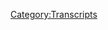 {{DEFAULTSORT:
    #_TRANSCRIPT_0020:March 6 & Celebrity Cameos
}}{{Transcript
    | title         = [[20: March 6 & Celebrity Cameos]]
    | caption       = [https://knowledgefight.libsyn.com/knowledge-fight-march-6-celebrity-cameos Listen to this episode on Libsyn]
    | episodeNumber = [[20: March 6 & Celebrity Cameos|20]]
    | length        = 02:16:19
}}

{{MessageBox
    | header     = Warning: Bot Generated Content
    | text       = This transcript was automatically generated by transcription software and likely contains many mistakes and misattributions. Please check the audio for definitive quotes, attribution, and context.
    | image      = N3yvass4myg91.webp
    | imagewidth = 50px
    | id         = warning
}}

{{TranscriptBlock
    | name      = Alex Jones
    | timestamp = 00:00:00.000
    | text      = Andy in Kansas, you're on the air. Thanks for holding.
}}

{{TranscriptBlock
    | name      = Andy In Kansas
    | timestamp = 00:00:04.000
    | text      = Well, Alex, I'm a first time caller. I'm a huge fan. I love your work.
}}

{{TranscriptBlock
    | name      = Dan
    | timestamp = 00:00:07.000
    | text      = Hey, everybody, welcome back to the knowledge fight. It's the knowledge.
}}

{{TranscriptBlock
    | name      = Jordan
    | timestamp = 00:00:11.000
    | text      = It's the knowledge Right?
}}

{{TranscriptBlock
    | name      = Dan
    | timestamp = 00:00:13.000
    | text      = Exactly changed. Titles of the podcast by Miss speaking Oh, no,
}}

{{TranscriptBlock
    | name      = Jordan
    | timestamp = 00:00:17.000
    | text      = already already off to a blistering start as
}}

{{TranscriptBlock
    | name      = Dan
    | timestamp = 00:00:22.000
    | text      = the opening. I'm damn.
}}

{{TranscriptBlock
    | name      = Jordan
    | timestamp = 00:00:24.000
    | text      = I'm Jordan.
}}

{{TranscriptBlock
    | name      = Dan
    | timestamp = 00:00:25.000
    | text      = This is a podcast where we sit down and drink a little bit of wine and discuss Alex Jones. But
}}

{{TranscriptBlock
    | name      = Jordan
    | timestamp = 00:00:30.000
    | text      = twist.
}}

{{TranscriptBlock
    | name      = Dan
    | timestamp = 00:00:33.000
    | text      = This is a Chubby Checker level twist. I watch tons of Infowars and know a lot about Alex Jones. And I don't know a goddamn thing about him. And that's where we find our fun guy so far. Sorry, we only had one episode last week. But you know realities of life happened and we didn't promise you shit.
}}

{{TranscriptBlock
    | name      = Jordan
    | timestamp = 00:00:53.000
    | text      = You got very defensive very quickly. Nobody would have even said anything. Oh, it's a good it's a good thing that we're finally getting an episode instead. You're like, Fuck you guys.
}}

{{TranscriptBlock
    | name      = Dan
    | timestamp = 00:01:06.000
    | text      = I think I'm projecting a little bit of anger at myself. Not because we didn't get the episode any episodes out last week other than Monday, but because I listened to the show. I listened to Alex Jones the entire week for what feels like nothing. Yeah,
}}

{{TranscriptBlock
    | name      = Jordan
    | timestamp = 00:01:21.000
    | text      = it was a very fruitless quest for you.
}}

{{TranscriptBlock
    | name      = Dan
    | timestamp = 00:01:22.000
    | text      = That makes me very angry. That's like if I had played hours of Zelda and did not end up freeing and
}}

{{TranscriptBlock
    | name      = Jordan
    | timestamp = 00:01:29.000
    | text      = this you aren't gonna keep going about Zelda. It's a great I've heard nothing but positive reviews about it. I don't have any Nintendo so I don't get to play Breath of the Wild.
}}

{{TranscriptBlock
    | name      = Dan
    | timestamp = 00:01:37.000
    | text      = That is actually why we didn't record. It really is. It really is, isn't it? Because I've been playing a great game. Alright, that's not what this is about the show buzz marketing. They're not paying us this show is not a video game review show. But it will be a stark pivot really quick. Yeah, that would be like Trump being a decent man. All the sudden, that level of pivot, guys, we'd like to start things off, we'd like to, you know, get warmed up. So I have a couple of out of context clips of Alex Jones from the area of time we're covering is all of last week, March 6 through 10th. Right? But I reserve the right to go back to that time period more specifically later. Okay, because the only reason it's basically Monday through Wednesday is what we're covering, but we have to go to Friday in order. Fuck this.
}}

{{TranscriptBlock
    | name      = Jordan
    | timestamp = 00:02:29.000
    | text      = You are turning this into a very Jesus now you're interrupting me with clubs.
}}

{{TranscriptBlock
    | name      = Alex Jones
    | timestamp = 00:02:36.000
    | text      = Man, what has changed you.
}}

{{TranscriptBlock
    | name      = Dan
    | timestamp = 00:02:41.000
    | text      = Sorry about that.
}}

{{TranscriptBlock
    | name      = Alex Jones
    | timestamp = 00:02:42.000
    | text      = Here's the big enchilada.
}}

{{TranscriptBlock
    | name      = Dan
    | timestamp = 00:02:44.000
    | text      = That's all out of context.
}}

{{TranscriptBlock
    | name      = Jordan
    | timestamp = 00:02:47.000
    | text      = I've noticed that waiting for some. No.
}}

{{TranscriptBlock
    | name      = Dan
    | timestamp = 00:02:50.000
    | text      = See, here's the thing. I've noticed that he is now obsessed with the expression the big enchilada as even saying that a lot so much. I could make a massive supercut of like the 30 times he says it over a couple of days. But I just have a second.
}}

{{TranscriptBlock
    | name      = Alex Jones
    | timestamp = 00:03:05.000
    | text      = That's not even the big enchilada. Let me give you the big kahuna.
}}

{{TranscriptBlock
    | name      = Jordan
    | timestamp = 00:03:09.000
    | text      = No, it's the big kahuna. Those aren't related to each other in any way. They're just both big. Yeah.
}}

{{TranscriptBlock
    | name      = Dan
    | timestamp = 00:03:19.000
    | text      = Yeah, yeah. Big enchilada is just delicious. My daughter enchilada
}}

{{TranscriptBlock
    | name      = Jordan
    | timestamp = 00:03:24.000
    | text      = Have you considered whether or not the big kahuna is also delicious? I
}}

{{TranscriptBlock
    | name      = Dan
    | timestamp = 00:03:27.000
    | text      = imagine he is you think so?
}}

{{TranscriptBlock
    | name      = Jordan
    | timestamp = 00:03:28.000
    | text      = Yeah. What is the big
}}

{{TranscriptBlock
    | name      = Dan
    | timestamp = 00:03:31.000
    | text      = the big kahuna is like it's a Hawaiian thing.
}}

{{TranscriptBlock
    | name      = Jordan
    | timestamp = 00:03:33.000
    | text      = That's right. You lived in Hawaii for a little bit. Yeah,
}}

{{TranscriptBlock
    | name      = Dan
    | timestamp = 00:03:36.000
    | text      = it's just a cool dude man. Oh, okay. Kahuna is the guy who's on top.
}}

{{TranscriptBlock
    | name      = Jordan
    | timestamp = 00:03:41.000
    | text      = It's not like a an official title or something like that. I don't think
}}

{{TranscriptBlock
    | name      = Dan
    | timestamp = 00:03:45.000
    | text      = so. It's not like Kinka may or may ha right like that. Or, you know, the Houma who? Nuku Nuku. Chippewa. That's the state fish.
}}

{{TranscriptBlock
    | name      = Jordan
    | timestamp = 00:03:54.000
    | text      = Oh,
}}

{{TranscriptBlock
    | name      = Dan
    | timestamp = 00:03:56.000
    | text      = just like saying it.
}}

{{TranscriptBlock
    | name      = Jordan
    | timestamp = 00:03:56.000
    | text      = I can tell. Anyway, you said it with relish. So Jordan, all right. Let's get to some clips. We're gonna
}}

{{TranscriptBlock
    | name      = Dan
    | timestamp = 00:04:03.000
    | text      = start here on March 6, that's Monday. If you're nasty and what goes on on this episode is Alex is still in a holding pattern at this point. Because he is still like the all this bad news is coming out about Russia all of these things like he the news hasn't broken at this point that Flynn General Flynn has also been
}}

{{TranscriptBlock
    | name      = Jordan
    | timestamp = 00:04:26.000
    | text      = an agent for Turkey as well. Yeah, just making that money retro
}}

{{TranscriptBlock
    | name      = Dan
    | timestamp = 00:04:30.000
    | text      = actively files. Yeah, that's, that's great. Yeah, real bad. But he still has to like keep up the his his side of things. So this clip is how he decides to start the show off. And it I would say it's ill advised and not it's very dishonest. And it also is a good example of victim card playing, when that is not appropriate at all.
}}

{{TranscriptBlock
    | name      = Alex Jones
    | timestamp = 00:05:00.000
    | text      = Release ago when General Flynn resigned that he was basically told to resign, told the President ordered him to resign. They don't even go in and ask the president he just resigned.
}}

{{TranscriptBlock
    | name      = Dan
    | timestamp = 00:05:13.000
    | text      = He doesn't develop this in this clip. But this is something he talks about all the time. And he's basically hanging rights Priebus out to dry.
}}

{{TranscriptBlock
    | name      = Jordan
    | timestamp = 00:05:20.000
    | text      = I mean, not a bad idea. No, but that they should be hanging just about everybody out to dry at this point. Yeah.
}}

{{TranscriptBlock
    | name      = Dan
    | timestamp = 00:05:27.000
    | text      = Alex's narrative is writes Priebus likes to go to people and tell them that they need to quit, and that the President has told them to quit. And then they go and talk to Trump and Trump's like, I didn't say that.
}}

{{TranscriptBlock
    | name      = Jordan
    | timestamp = 00:05:38.000
    | text      = I don't think trumpet I think the news is that Trump didn't tell Flynn to quit that Trump told him not to, and it was everybody else around him who who was gonna get the fuck out. Yeah, it was. It was like Pence and those guys being like, hey, Trump, this is fucking insane. Don't do this anymore.
}}

{{TranscriptBlock
    | name      = Dan
    | timestamp = 00:05:53.000
    | text      = This is beyond what we can absorb. Yeah, that's we're testing the limits. And this might be beyond the limit. That seems like a more likely story than the story of rights Priebus sneakily going around and trying to trick people into resigning. Yeah, for what end? To what end,
}}

{{TranscriptBlock
    | name      = Jordan
    | timestamp = 00:06:11.000
    | text      = I think to become the president
}}

{{TranscriptBlock
    | name      = Dan
    | timestamp = 00:06:13.000
    | text      = writes, Priebus
}}

{{TranscriptBlock
    | name      = Jordan
    | timestamp = 00:06:15.000
    | text      = writes Priebus, president of the 48th, President of the United States, inaugurated three months after we've gone through four presidents push to impeach Yeah. Yep.
}}

{{TranscriptBlock
    | name      = Dan
    | timestamp = 00:06:28.000
    | text      = And then somehow we're gonna be cool with him.
}}

{{TranscriptBlock
    | name      = Jordan
    | timestamp = 00:06:31.000
    | text      = I mean, how many presidents in a row? Do you impeach before you're just like, now we're done with this whole America thing?
}}

{{TranscriptBlock
    | name      = Dan
    | timestamp = 00:06:39.000
    | text      = Well, here's the good news. impeachments are much easier as they go along. If you get used to it, it's like, it's like committing a burglary. Right. The first one is incredibly difficult, but by the time you're on to the fourth impeachment, you got it down. Yeah, you
}}

{{TranscriptBlock
    | name      = Jordan
    | timestamp = 00:06:53.000
    | text      = know what you're doing? You've streamlined the system. Sure. Yeah. He's gonna mean get them out. Yeah. So I think that that's how we like at least two months to impeach Trump we get through prep Pence in about a week and a half. Yeah, then fucking Paul Ryan is Paul Ryan's actually just assassinated by Congress. Like they just murder him on
}}

{{TranscriptBlock
    | name      = Dan
    | timestamp = 00:07:11.000
    | text      = the floor. Sure. Sure. Sure. Sure.
}}

{{TranscriptBlock
    | name      = Jordan
    | timestamp = 00:07:13.000
    | text      = Who's next in line the President pro tempore fucking No, it would be the oldest ranking SENATE MEMBER So let's just go with the devil. I'm assuming he's one of them at this point Wait Hold on If he was he was elected in Alabama we know that
}}

{{TranscriptBlock
    | name      = Dan
    | timestamp = 00:07:29.000
    | text      = the next person to the order of succession isn't the oldest person know
}}

{{TranscriptBlock
    | name      = Jordan
    | timestamp = 00:07:33.000
    | text      = the President pro tempore is the oldest is a traditionally they give it to the oldest member of the Senate like a naturalized
}}

{{TranscriptBlock
    | name      = Dan
    | timestamp = 00:07:39.000
    | text      = or long 18 years age oldest. Oh, that's a bad idea. Exactly.
}}

{{TranscriptBlock
    | name      = Jordan
    | timestamp = 00:07:43.000
    | text      = Well, that's why that fucking What's this? Strom Thurmond was the fourth in line to become president four years that makes sense drum Thurman,
}}

{{TranscriptBlock
    | name      = Dan
    | timestamp = 00:07:53.000
    | text      = who was wondered why that was the case.
}}

{{TranscriptBlock
    | name      = Jordan
    | timestamp = 00:07:55.000
    | text      = Yeah, it surely wasn't because he was a well known social justice warrior. Certainly
}}

{{TranscriptBlock
    | name      = Dan
    | timestamp = 00:08:00.000
    | text      = not. He's not out there with rainbow snatch. Fun in the New Yorker.
}}

{{TranscriptBlock
    | name      = Jordan
    | timestamp = 00:08:04.000
    | text      = No, he's hatin on the on the blacks.
}}

{{TranscriptBlock
    | name      = Dan
    | timestamp = 00:08:07.000
    | text      = So anyway, Flynn,
}}

{{TranscriptBlock
    | name      = Jordan
    | timestamp = 00:08:09.000
    | text      = thank God he's dead, by the way. Amen. Yeah.
}}

{{TranscriptBlock
    | name      = Dan
    | timestamp = 00:08:11.000
    | text      = So Flynn's got you know, you got duped by Priebus you got premised
}}

{{TranscriptBlock
    | name      = Jordan
    | timestamp = 00:08:19.000
    | text      = you you're gonna need to take the short previous to get to school from now.
}}

{{TranscriptBlock
    | name      = Dan
    | timestamp = 00:08:24.000
    | text      = So then it gets more into like how this exact same thing basically happened with sessions, but didn't it's it's very weird narrative.
}}

{{TranscriptBlock
    | name      = Alex Jones
    | timestamp = 00:08:33.000
    | text      = And the word I got Friday before even came out on Saturday was that President Trump was absolutely infuriated. And it's now in the news that he had not. You don't need it every day even to every trade. You don't need to pleasing Him. Trump is furious.
}}

{{TranscriptBlock
    | name      = Dan
    | timestamp = 00:08:47.000
    | text      = It's in the news every day. It's in the tweets. Yeah, paper, white papers. If
}}

{{TranscriptBlock
    | name      = Jordan
    | timestamp = 00:08:52.000
    | text      = you put it in the newspaper, you're just doing dog bites man all over again. Trump is always furious. It's
}}

{{TranscriptBlock
    | name      = Dan
    | timestamp = 00:08:58.000
    | text      = Trump is mad is taken as read. Yeah, exactly. across every story, but we were talking we went over.
}}

{{TranscriptBlock
    | name      = Jordan
    | timestamp = 00:09:05.000
    | text      = Sorry, I got very frustrated with his lies. It's very stupid. We're off to a great start.
}}

{{TranscriptBlock
    | name      = Dan
    | timestamp = 00:09:10.000
    | text      = Yeah, you know, what we can't take weeks off in the future is slightly off. And I think we can both feel it. Yeah, yeah. We're gonna get into the groove here. This white wine is what's doing it. We always drink red wine or champagne. And I think this white wine is fucking us up. Okay. Anyway, what he said there was that the reason that Trump was really mad is because sessions didn't ask him about resigning, or recusing himself, which is not the role of the Attorney General.
}}

{{TranscriptBlock
    | name      = Jordan
    | timestamp = 00:09:41.000
    | text      = Isn't that, like, that's bad? Ethically,
}}

{{TranscriptBlock
    | name      = Dan
    | timestamp = 00:09:44.000
    | text      = it would be bad. It
}}

{{TranscriptBlock
    | name      = Jordan
    | timestamp = 00:09:45.000
    | text      = would be very bad if the attorney general went to the President and was like, Hey, bro, this investigation into you. Do you want me to recuse myself?
}}

{{TranscriptBlock
    | name      = Dan
    | timestamp = 00:09:54.000
    | text      = Yeah, that seems incredibly unethical. Yeah. But that's what Alex wants, man, of course. So he's mad because he didn't get to consult on it. Even though the Attorney General's Office and the executive branch, the president are separate entities,
}}

{{TranscriptBlock
    | name      = Jordan
    | timestamp = 00:10:09.000
    | text      = quote, unquote, for now. Yeah, that's Yeah. Until until Trump declares himself also the Attorney General
}}

{{TranscriptBlock
    | name      = Dan
    | timestamp = 00:10:17.000
    | text      = At press time. That
}}

{{TranscriptBlock
    | name      = Jordan
    | timestamp = 00:10:18.000
    | text      = is it but it may. Who knows? I
}}

{{TranscriptBlock
    | name      = Dan
    | timestamp = 00:10:21.000
    | text      = mean, we're recording over the weekend,
}}

{{TranscriptBlock
    | name      = Jordan
    | timestamp = 00:10:23.000
    | text      = Monday could bring all kinds of new Trump is dictator for life. All of these headlines, I can believe that anything
}}

{{TranscriptBlock
    | name      = Dan
    | timestamp = 00:10:29.000
    | text      = is possible except for Alex telling the truth.
}}

{{TranscriptBlock
    | name      = Alex Jones
    | timestamp = 00:10:32.000
    | text      = ridiculous that the Attorney General Jeff Sessions recused himself. When he was very clear, he was asked about Russians talking to them as surrogates on the campaign trail. Of course, he as the ranking member of the Armed Services Committee of the Senate, spoke with the Russians twice that year. Still on that lie. This is running scared and drug has the headline, but we've been calling it today one damn smell blood in the water. Comey turns on Trump.
}}

{{TranscriptBlock
    | name      = Dan
    | timestamp = 00:11:00.000
    | text      = Again, we agree that there's blood
}}

{{TranscriptBlock
    | name      = Jordan
    | timestamp = 00:11:01.000
    | text      = water, there is blood in the water.
}}

{{TranscriptBlock
    | name      = Alex Jones
    | timestamp = 00:11:03.000
    | text      = The most amazing thing about all of this is I went and pulled the report yesterday and did a special live report at one o'clock. Lot of you watched it. You also heard excerpts of it on yesterday, Sunday show. And I went and pulled up the articles from a month ago, when they were all over the news saying wiretaps tracking the Trump Organization and tracking phone calls out of Trump Tower. Recorded General Flynn talking to the Russian ambassador. Now Oh, it's so dirty. It's so bad. When he admittedly was setting up the phone calls. None of them are the ambassador for a call with the President and Putin. That's what presidents do
}}

{{TranscriptBlock
    | name      = Jordan
    | timestamp = 00:11:47.000
    | text      = exactly. Zero. have that happen? Yeah. 100 Zero of that happened and the stuff they're not even one of the things that he said, I don't even think the word the in that sentence was accurate.
}}

{{TranscriptBlock
    | name      = Dan
    | timestamp = 00:11:57.000
    | text      = It's a disgrace to the definite article. Exactly. But it's like, the parts of it that are kind of accurate, or mis represented.
}}

{{TranscriptBlock
    | name      = Jordan
    | timestamp = 00:12:07.000
    | text      = They didn't wiretap Trump. No, that's, that's why we already got distracted from getting sessions away by just Trump lying and everybody being like, well, where's the evidence? Of course, there's no goddamn evidence.
}}

{{TranscriptBlock
    | name      = Dan
    | timestamp = 00:12:20.000
    | text      = It's a distraction. It's
}}

{{TranscriptBlock
    | name      = Jordan
    | timestamp = 00:12:20.000
    | text      = another lie. Yeah,
}}

{{TranscriptBlock
    | name      = Dan
    | timestamp = 00:12:21.000
    | text      = it's
}}

{{TranscriptBlock
    | name      = Jordan
    | timestamp = 00:12:23.000
    | text      = ignoring. Yeah, he's he's jangling keys in front of the press. And they're like, Oh, they're shiny. That's what he's doing. Yeah, absolutely. Everybody's babies now.
}}

{{TranscriptBlock
    | name      = Dan
    | timestamp = 00:12:32.000
    | text      = Yeah, we all babies up in this. City. We Baby All
}}

{{TranscriptBlock
    | name      = Jordan
    | timestamp = 00:12:37.000
    | text      = right. Boy, that white wine is destroying you. Oh, my God.
}}

{{TranscriptBlock
    | name      = Dan
    | timestamp = 00:12:43.000
    | text      = I think I think where we're getting off track here is that I'm being too playful. I think his white wine is bringing out a unnecessary playfulness that is out of my knowledge fight character, I
}}

{{TranscriptBlock
    | name      = Jordan
    | timestamp = 00:12:55.000
    | text      = think I think you're just really struggling to divorce yourself from the Zelda world. There is a part that you're still wondering about it in your brain like, oh, look, that's beautiful. I saved an elephant. That
}}

{{TranscriptBlock
    | name      = Dan
    | timestamp = 00:13:08.000
    | text      = elephant is really cool. All right, anyway. Yeah, everything is bullshit. Everything, everything is fake. And what he's saying. He's going to make some other false equivalences about this exact same stuff later. But one of the things he doesn't understand is what he's talking about, basically.
}}

{{TranscriptBlock
    | name      = Jordan
    | timestamp = 00:13:25.000
    | text      = Which sounds like Alex Jones. Colin doesn't understand what he's talking about the movie. That's the headline.
}}

{{TranscriptBlock
    | name      = Dan
    | timestamp = 00:13:33.000
    | text      = But he says these things like Flynn was taking calls to set up meetings for Trump to talk to them theoretically about sanctions. But the media twists it and says that they were talking about sanctions, the reports from intelligence communities have been like he was straight talking about sanctions. Yeah.
}}

{{TranscriptBlock
    | name      = Jordan
    | timestamp = 00:13:50.000
    | text      = Well, and even then the wiretap that they're talking about, is loosely, I think their their basis for the story is that there was a server that was connected to Trump, and it connected to the alphabet. Yeah. And it connected to the alpha bank. And that was 80% of its traffic just going back and forth there. Yeah. And every time they're like, Oh, he's probably spam. Email experts are like, no.
}}

{{TranscriptBlock
    | name      = Dan
    | timestamp = 00:14:14.000
    | text      = Yeah, it's specifically set up to be secret. Yeah, exactly. So
}}

{{TranscriptBlock
    | name      = Jordan
    | timestamp = 00:14:18.000
    | text      = it's a private server used for illicit business. Now, what if they have one reason that we don't have Hillary Clinton as the president is because it took three weeks into Trump's god damn presidency to find this bullshit, Jordan?
}}

{{TranscriptBlock
    | name      = Dan
    | timestamp = 00:14:33.000
    | text      = Let me speculate something. Let's speculate. What if What if they just have really good spam emails? So that's why he had to set up a separate server connected to them and do tons of traffic. Why? Because it's also what's a really good spam email. Spam dank means it's just tons of cool memes, okay, the bank, Trump through his
}}

{{TranscriptBlock
    | name      = Jordan
    | timestamp = 00:14:56.000
    | text      = bank that is giving him a lot of money and he's Oh, Weighing and great deals and so, okay, good. So it's memes.
}}

{{TranscriptBlock
    | name      = Dan
    | timestamp = 00:15:03.000
    | text      = Good point. Sweet memes, three less memes. But yeah, it. And the other thing is that Alex conflates the wiretap stuff with what Trump asserted, and that is that Obama did this right. And that is not true at all. The Lusas and
}}

{{TranscriptBlock
    | name      = Jordan
    | timestamp = 00:15:23.000
    | text      = insane
}}

{{TranscriptBlock
    | name      = Dan
    | timestamp = 00:15:25.000
    | text      = kids. That but that's why I think, right thinking people are upset. It's not that people think like, oh, Trump's lying about being wiretapped. We're all just use to that. But there is like, some kernel of people were looking into stuff for good reason. Yes, people were court said, it's a good idea. People were investigating him for shit. The shit that he did when he says, people were wiretapping me, no one really is saying that that's insane. Right? It's insane and wildly inappropriate that he's like, Obama did it right. That's the part of the people are fucked.
}}

{{TranscriptBlock
    | name      = Jordan
    | timestamp = 00:16:01.000
    | text      = But that's the that's the thing about that is that they have turned Obama into such a boogeyman that now you can basically to the right, of course, because they're fucking done. As human beings. They're done. They've checked out. Yeah. You can just say Obama did anything. And they'll be like, Yeah, I believe that shit, which leaves because, and of course Trump would say it because that's the type of thinking Trump has like, in Trump's mind, if somebody was challenging him for the presidency, he would be like, well, of course you wiretap them, of course, I'm gonna get them. Yeah, absolutely. You gotta wiretap it's cutthroat business world. Exactly. So to him, it makes perfect sense. I genuinely think he believes that utter and complete bullshit,
}}

{{TranscriptBlock
    | name      = Dan
    | timestamp = 00:16:46.000
    | text      = because he read it on Breitbart. Yeah, well, which is another problem that will come up but back to the clip.
}}

{{TranscriptBlock
    | name      = Alex Jones
    | timestamp = 00:16:54.000
    | text      = But they were all over the news saying they had the transcript. The New York Times had it. Obama,
}}

{{TranscriptBlock
    | name      = Dan
    | timestamp = 00:17:01.000
    | text      = again, and again, he's implying that the transcripts are released and they aren't, they are not.
}}

{{TranscriptBlock
    | name      = Alex Jones
    | timestamp = 00:17:05.000
    | text      = Last week before all this latest wiretapping broke, before Trump stood up against it said they gave it to the New York Times that they quote, protected the intelligence. So the Trump couldn't get rid of it, or we committed a crime so Trump couldn't get rid of it. Here he's
}}

{{TranscriptBlock
    | name      = Dan
    | timestamp = 00:17:21.000
    | text      = implying that they gave the information to the media to protect it. And when what actually happened was they
}}

{{TranscriptBlock
    | name      = Jordan
    | timestamp = 00:17:26.000
    | text      = disseminated through government agencies, right, yeah, lowered the classification as low as much as possible. So as many people could see it and made
}}

{{TranscriptBlock
    | name      = Dan
    | timestamp = 00:17:34.000
    | text      = it so the various intelligence agencies could share information, right. That was what the executive order that Obama signed
}}

{{TranscriptBlock
    | name      = Jordan
    | timestamp = 00:17:40.000
    | text      = the information that proved that Trump was committing treason all over the place of residence a traitor, right?
}}

{{TranscriptBlock
    | name      = Dan
    | timestamp = 00:17:48.000
    | text      = Have we all just agreed on that yet? Well, I mean, even even if which by extension means that the entire GOP Congress is traitors, they're all in a bed. Exactly. But like he if you want hang them all, if you want to take a step back and like not say something that inflammatory you just take the instance of the Chinese granting the trademark
}}

{{TranscriptBlock
    | name      = Jordan
    | timestamp = 00:18:08.000
    | text      = is insane. Yeah, that's, that's by definition. Yeah. One sentence of the Constitution says don't do that. It might as well have been in parentheses. Thomas Jefferson in the margin saying, by the way, we can see the future and this is Donald Trump. Yeah. And parentheses. Yeah, like it's a fucking Simpson. Yeah, it is. 100% what he did, yeah. And nobody is fucking all of the Second Amendment bullshit of like, Oh, you got to protect the Constitution goes out the fucking window when it's got them. Trump the traitor. Right, boo. I just did our first dirty dossier on Trump trader Trump trader, Trader trader Trump. That's where I get Goddamnit you got that first you sort of have it.
}}

{{TranscriptBlock
    | name      = Alex Jones
    | timestamp = 00:18:56.000
    | text      = And then they have Brennan and clapper and all the usual suspects on TV on the Sunday shows yesterday on
}}

{{TranscriptBlock
    | name      = Jordan
    | timestamp = 00:19:03.000
    | text      = Del Toro, Ken KZ. Shane Trump's crazy.
}}

{{TranscriptBlock
    | name      = Alex Jones
    | timestamp = 00:19:07.000
    | text      = They use words like preposterous. They use words like reckless, just bizarre that Trump says his transition team was under surveillance and of course nothing was found. Where do you think President Trump got that Breitbart?
}}

{{TranscriptBlock
    | name      = Jordan
    | timestamp = 00:19:24.000
    | text      = Yeah. It certainly under him
}}

{{TranscriptBlock
    | name      = Alex Jones
    | timestamp = 00:19:27.000
    | text      = typing in the house head of the intelligence board committee. Nunez said we've been reviewing the evidence for a month there's nothing there not even phone calls. Until General Flynn is in there supposedly for the president as the National Security Adviser lining up his phone calls with world leaders. Flynn has done work 18 hours a day. Oh, okay. Well, everybody else stands around with their thumbs in their hands. I'm sorry. So I forgive you. This has just become unbelievable. So like, this clip looks
}}

{{TranscriptBlock
    | name      = Dan
    | timestamp = 00:20:05.000
    | text      = really bad a week later, ah, yeah, it looks bad then but it looks real bad. Now,
}}

{{TranscriptBlock
    | name      = Jordan
    | timestamp = 00:20:11.000
    | text      = you know, the thing that really frustrates me about the whole wiretap bullshit is that Trump as president could just declassify the evidence that he was being wiretapped, 100%, instantly. Yeah. Which, if there was evidence, that's a total Trump move, right? Sure. He just declassified that somebody told him, Hey, you can declassify this. These people will be under indictment tomorrow, it will prove it will Yeah. It will prove a massive conspiracy. Yes. And that's something that you should do.
}}

{{TranscriptBlock
    | name      = Dan
    | timestamp = 00:20:41.000
    | text      = It would show that the globalists are moving against you. And frankly,
}}

{{TranscriptBlock
    | name      = Jordan
    | timestamp = 00:20:45.000
    | text      = I would do that if I were Trump, I would be like, Look, there's this massive conspiracy.
}}

{{TranscriptBlock
    | name      = Dan
    | timestamp = 00:20:49.000
    | text      = Were that true? I would support him doing that. Exactly. Yeah. It's the
}}

{{TranscriptBlock
    | name      = Jordan
    | timestamp = 00:20:53.000
    | text      = only thing that makes sense. It's almost like if there was some sort of shadowy agency infiltrating the government, we would want to get rid of it. Sure. Even if it wasn't from Russia.
}}

{{TranscriptBlock
    | name      = Dan
    | timestamp = 00:21:04.000
    | text      = Yeah, absolutely. There was that great question. In one of Spicer's press conferences where lady asked. So, if Trump has the proof, why is he asking Congress to investigate? Couldn't he just provide the proof? And there was no answer to that question?
}}

{{TranscriptBlock
    | name      = Jordan
    | timestamp = 00:21:22.000
    | text      = No, of course not. Look,
}}

{{TranscriptBlock
    | name      = Dan
    | timestamp = 00:21:24.000
    | text      = I think he's asking that people will go through. Investigate. Yeah, just think just scanning Sean
}}

{{TranscriptBlock
    | name      = Jordan
    | timestamp = 00:21:31.000
    | text      = Spicer is a weasel of the highest order.
}}

{{TranscriptBlock
    | name      = Dan
    | timestamp = 00:21:35.000
    | text      = Yeah, that that clip from his press conference. At the end of the week, when he was talking with someone asked him about the jobs report. And how Trump in the past, those were fake.
}}

{{TranscriptBlock
    | name      = Jordan
    | timestamp = 00:21:47.000
    | text      = They're definitely nothing this time. We're all like,
}}

{{TranscriptBlock
    | name      = Dan
    | timestamp = 00:21:51.000
    | text      = it gets the big laugh. Like, that's terrifying from the
}}

{{TranscriptBlock
    | name      = Jordan
    | timestamp = 00:21:55.000
    | text      = press corps. Because it's like they're in one big room where everybody knows everybody's lying to each other. And everybody's just like, we there's another we can do it and it's almost like a although it is kind of funny like to actually be it is it is pretty funny that he's just caught in a bald faced lie, and he just doubles down.
}}

{{TranscriptBlock
    | name      = Dan
    | timestamp = 00:22:15.000
    | text      = Oh, yeah. Of course. Yeah.
}}

{{TranscriptBlock
    | name      = Jordan
    | timestamp = 00:22:18.000
    | text      = We lied about him last time, but this time we didn't. Ah, it's such a knowing like, We're fucking you. Yeah. And we're not even bothering to lie about it anymore. It's
}}

{{TranscriptBlock
    | name      = Dan
    | timestamp = 00:22:30.000
    | text      = it is out of like, almost bad sitcom. Yeah, of writing. Yeah, it's that level of performance.
}}

{{TranscriptBlock
    | name      = Jordan
    | timestamp = 00:22:36.000
    | text      = We might as well have cackled like a witch.
}}

{{TranscriptBlock
    | name      = Dan
    | timestamp = 00:22:38.000
    | text      = Yeah. Now that would be too on the nose. He's not the witch type. He's the bumbling henchmen. But so Alex goes on to cite a study about attention spans and how everyone in the world is stupid. And then tell some more lies about General Flynn.
}}

{{TranscriptBlock
    | name      = Jordan
    | timestamp = 00:22:55.000
    | text      = Do you think he gets distracted? Halfway through the attention span information?
}}

{{TranscriptBlock
    | name      = Dan
    | timestamp = 00:22:59.000
    | text      = Maybe three quarters?
}}

{{TranscriptBlock
    | name      = Jordan
    | timestamp = 00:23:01.000
    | text      = All right. Not too bad. Not
}}

{{TranscriptBlock
    | name      = Dan
    | timestamp = 00:23:03.000
    | text      = too bad. Because He's not like us. He's not lemming. He's not not a dumb, dumb piece of shit. Low information liberal.
}}

{{TranscriptBlock
    | name      = Jordan
    | timestamp = 00:23:10.000
    | text      = Oh, god damn. And I hate it when we are those all the time.
}}

{{TranscriptBlock
    | name      = Alex Jones
    | timestamp = 00:23:14.000
    | text      = For those of us that actually pay attention for those of us that actually know the narrative, the real narrative and know what really goes on and government and those was really set and who have memories. Remember what Gruber said John Gruber, he said, Thank God, the American people have low attention spans, and are so stupid, and are low information voters. Those are quotes. I don't have a seven second attention span, they've got studies out where children now have less of an attention span than goldfish.
}}

{{TranscriptBlock
    | name      = Jordan
    | timestamp = 00:23:43.000
    | text      = Neither of those things are true. No goldfish, famously have a five second memory span except that's a lie. They don't write stupid,
}}

{{TranscriptBlock
    | name      = Dan
    | timestamp = 00:23:52.000
    | text      = right. It's it's sort of junk science. Yeah, a little bit, but made up fantasy world. But Alex is actually kind of fair in this in this sighting of this. Okay, the study, I looked into it. And it turns out that the goldfish, I think it's actually like seven seconds, is what they say their attention span is no, but I look who cares. Okay. The truth is that they did some studies on children. And the attention span used to be like 12 seconds, and it's gone down to eight, since the advent of like, handheld phones, that you can use the internet on stuff like that technology has made attention spans go down. Okay, but the same study cited that a byproduct of this also is that our ability to multitask has gone up dramatically. Right. So there is a trade off kind of that. It's kind of what you have to do when you're being bombarded by obvious bullshit all the time, right? Celebrity Culture stuff. Lie is from Alex Jones. You have to not pay attention to things for very long because you're like, Okay, no, get that out of here. Get that out. Move on to the next thing that grabs your attention. Should. So that is kind of just the neuro flexibility of humans. Yeah. In the meantime, because we move on from things really quick, were able to juggle more balls. I think that's a fair trade off. In terms of our brains, you
}}

{{TranscriptBlock
    | name      = Jordan
    | timestamp = 00:25:13.000
    | text      = know, I have no idea whether or not there's a valuable conclusion to draw from any of that. Certainly
}}

{{TranscriptBlock
    | name      = Dan
    | timestamp = 00:25:18.000
    | text      = not related to yeah,
}}

{{TranscriptBlock
    | name      = Jordan
    | timestamp = 00:25:21.000
    | text      = whatever. There's no, there's no explanation for what's going on there
}}

{{TranscriptBlock
    | name      = Dan
    | timestamp = 00:25:25.000
    | text      = further. I don't think it would be possible that anyone could have planned that, all right, we're gonna get these smartphones out. And it's going to take 33% or 25% off people's attention spans.
}}

{{TranscriptBlock
    | name      = Jordan
    | timestamp = 00:25:38.000
    | text      = You don't think anybody could have planned that? What about somebody in the 12th? Fucking dimension? Did you consider that and they're outside of time, but Demond? Zero, exactly. They're doing it all simultaneously. I always forget about the dimensions, you got to remember the dimensions if their TV volume five partners is
}}

{{TranscriptBlock
    | name      = Alex Jones
    | timestamp = 00:25:59.000
    | text      = show you understand their targeting the listeners and viewers of MSM that literally do not believe or remember that a month ago, it was on every TV channel, every news channel, every newspaper everywhere that they had surveilled Trump, and ooh, Flynn lied. He talked about sanctions with the Russian ambassador. And then they finally released the transcript, The New York Times, and it was well, I can't talk about those with you. But I'm sure that you know the President was ever reset. So I'm sure you can bring that up when the President Putin and President Trump speak. That's not discussing sanctions. Did you discuss the sanctions? No. Did you line up a discussion about them? Absolutely. So they play these games, but in real government in the military at those levels? And in law, they train everybody who answer exactly as they're asked because they don't want a bunch of obfuscation which is why use that to manipulate says
}}

{{TranscriptBlock
    | name      = Jordan
    | timestamp = 00:26:58.000
    | text      = got into trouble in the first place. He answered exactly as he wasn't asked.
}}

{{TranscriptBlock
    | name      = Dan
    | timestamp = 00:27:04.000
    | text      = No, that's mean, sessions. Sessions. That's
}}

{{TranscriptBlock
    | name      = Jordan
    | timestamp = 00:27:07.000
    | text      = right. Yeah, yeah, he
}}

{{TranscriptBlock
    | name      = Dan
    | timestamp = 00:27:08.000
    | text      = made that's what he's getting at there. At the end. There is like, Al Franken had this really specific question. Did you or anybody have contact with the Russians? Yeah. Which was not what he asked. No, we've been over this 100 times. Right. Alex Jones doesn't understand quotes. He doesn't understand.
}}

{{TranscriptBlock
    | name      = Jordan
    | timestamp = 00:27:25.000
    | text      = It doesn't understand hand quotes. It's air quotes. It's so fucking frustrating. And one of the reasons auto quotes, insurance quotes one of that event, one of the reasons I
}}

{{TranscriptBlock
    | name      = Dan
    | timestamp = 00:27:35.000
    | text      = kept this in even though he just said basically the same thing in our last clip, is because I wanted to illustrate a little bit the repetitiveness, right, and how he just says the same things over and over again. But until they become true, they become true to your mind, if you're not paying attention. It's like, oh, yeah, I guess, you know, Flynn did get set up, I guess sessions was asked a lawyer Lee question that he wasn't not even close. Sessions answered a question. He wasn't asked and answered it poorly.
}}

{{TranscriptBlock
    | name      = Jordan
    | timestamp = 00:28:06.000
    | text      = Because he was nervous because he was lying, because he is a colluding with Russia. I would be tearing down American democracy.
}}

{{TranscriptBlock
    | name      = Dan
    | timestamp = 00:28:15.000
    | text      = I would be terrified if I was in front of the Senate. And I was up to some shit. Yeah, I would say
}}

{{TranscriptBlock
    | name      = Jordan
    | timestamp = 00:28:20.000
    | text      = which, which, again, is another reason to respect Hillary all the more because she lied for like 12 straight hours. That
}}

{{TranscriptBlock
    | name      = Dan
    | timestamp = 00:28:27.000
    | text      = is endurance that she did not have.
}}

{{TranscriptBlock
    | name      = Jordan
    | timestamp = 00:28:30.000
    | text      = Oh, man. I don't think any of us thought she had that level of endurance. Fucking Stone Cold
}}

{{TranscriptBlock
    | name      = Dan
    | timestamp = 00:28:36.000
    | text      = burn gods. Yeah, great. Investigate it. Servers, emails. Man. That's so great.
}}

{{TranscriptBlock
    | name      = Jordan
    | timestamp = 00:28:45.000
    | text      = Although now now we're doing the same Obama shit. It's time to just move on from Hillary. We just gotta let that go. Totally. Although I will say that Hillary did wiretap this podcast. Absolutely. I think we have a lot. We have a lot of evidence that this has occurred. Hey, if if
}}

{{TranscriptBlock
    | name      = Dan
    | timestamp = 00:29:01.000
    | text      = someone is like from the NSA, or anybody is listening in, could you edit these episodes for me? I need to play more Zelda and quite frankly, it's cutting into my schedule.
}}

{{TranscriptBlock
    | name      = Jordan
    | timestamp = 00:29:10.000
    | text      = Also. Do you guys think we're funny? Yeah. If you're in the NSA email knowledge fight@gmail.com
}}

{{TranscriptBlock
    | name      = Dan
    | timestamp = 00:29:17.000
    | text      = you like? Yes or no? Letters to the NSA. Yeah. Okay, this next clip, Alex, this is the first of two instances where he sort of gets into talking to Trump on the phone. And again, he says a little bit more than he probably should. But then at the end of this, he gets into, again, his inability to understand nuance and the differences between different kinds of meetings that politicians can have, right? It's incredibly embarrassing, but the part about the calls is hot stuff.
}}

{{TranscriptBlock
    | name      = Alex Jones
    | timestamp = 00:29:52.000
    | text      = I'm always speaking to those that may not know they're new listeners. So that's kind of annoying to regular listeners, but we got to keep reaching out to just you know, the new folks that tune in believe a word I've said here, you can go back if you don't have a memory and look up, where they said that they had all these communications out of Trump Tower.
}}

{{TranscriptBlock
    | name      = Dan
    | timestamp = 00:30:08.000
    | text      = That's really good advice for like the guy in momento. If you don't have a memory go back and check the news.
}}

{{TranscriptBlock
    | name      = Jordan
    | timestamp = 00:30:16.000
    | text      = Yeah, what a great movie that would be if the internet was around. Holy
}}

{{TranscriptBlock
    | name      = Dan
    | timestamp = 00:30:19.000
    | text      = shit. Oh, yeah. If he had a fucking emos instead of.
}}

{{TranscriptBlock
    | name      = Jordan
    | timestamp = 00:30:25.000
    | text      = Yeah. Come on, man. Technology helps everybody.
}}

{{TranscriptBlock
    | name      = Dan
    | timestamp = 00:30:28.000
    | text      = Yeah, they're really lucky. They made that movie at a specific time. Great movie, though. Like it
}}

{{TranscriptBlock
    | name      = Alex Jones
    | timestamp = 00:30:35.000
    | text      = was a bluff. There wasn't anything there. It was so thin. It was like vapor. Okay, yeah, they lined up phone calls for the incoming president with foreign leaders. He talked to the British Prime Minister, the Italian President, the German president, hundreds of world leaders. When I talked to Trump, three days after he was elected president, he said, Alex, you're like number one ever, I forget the number. Because I'm talking to world leaders and royalty and business leaders all day, but you're on the list, because your listeners are so awesome. Thank them for their support in this big win. And we're we're not gonna let them down. Let them know that.
}}

{{TranscriptBlock
    | name      = Jordan
    | timestamp = 00:31:07.000
    | text      = Oh, I don't know if that's true or not. I think it seems plausible based on what we know. And yet at the same time, it seems all equally as plausible that he just decided to make that uphold.
}}

{{TranscriptBlock
    | name      = Dan
    | timestamp = 00:31:18.000
    | text      = Here's the tension. It is plausible. You're right. Yeah. But then on the other hand, we also know that Alex is a liar. Yeah. So it's like, oh,
}}

{{TranscriptBlock
    | name      = Jordan
    | timestamp = 00:31:25.000
    | text      = no, then what do we do the push and pull of reality when listening to Alex Jones? Yeah.
}}

{{TranscriptBlock
    | name      = Dan
    | timestamp = 00:31:30.000
    | text      = So what I do is I just toss the ball up in the air. I just punt on it. You know? I don't give a shit. That call may or may not have happened. It's not as important as what Alex says his response to that is that's true. So he says that Trump called and he's like, I wanted to call you, Colin royalty. But I had to call you because your listeners are awesome. So there's that sounds silly. It's absurd. Yeah, that here is what Alex's response to that very nice call. I would say. If it did happen. That's a really nice that is really nice. It's misguided as fuck.
}}

{{TranscriptBlock
    | name      = Jordan
    | timestamp = 00:32:04.000
    | text      = It's a dumb call. I would have I would have preferred if it were me and I were a propagandist. I would have preferred a letter with the presidential letterhead right proof? Yeah, you could put that on your wall. You tell your grandkids about it. You know, we're there. You know, we're have gills and we can all swim in the water
}}

{{TranscriptBlock
    | name      = Dan
    | timestamp = 00:32:22.000
    | text      = swamp of waterfalls. Yeah, good times got to be so what's great though, is we're saying that he should send a letter because then there's proof. Right? The good news is, there's probably proof Oh, shit, because I think that call was recorded.
}}

{{TranscriptBlock
    | name      = Jordan
    | timestamp = 00:32:33.000
    | text      = Oh, shit. It has to be he would have to be Yeah, the Presidential Record.
}}

{{TranscriptBlock
    | name      = Dan
    | timestamp = 00:32:37.000
    | text      = Exactly. Yeah. So unless you're on the phone with Russia, everything is recorded in his record. So here's Alex's restore. Unless
}}

{{TranscriptBlock
    | name      = Jordan
    | timestamp = 00:32:43.000
    | text      = you're deleting typos and fucking Twitter. Yeah.
}}

{{TranscriptBlock
    | name      = Alex Jones
    | timestamp = 00:32:48.000
    | text      = And I'm like, sure they are going to come after you. They're never going to stop. You're gonna give folks prosperity and do this but you've got to go after him. You've got to you've got to get on the offense because they're going to come after you.
}}

{{TranscriptBlock
    | name      = Jordan
    | timestamp = 00:32:58.000
    | text      = So wouldn't even say like, how are you doing?
}}

{{TranscriptBlock
    | name      = Dan
    | timestamp = 00:33:01.000
    | text      = Nope, not a thank you nothing.
}}

{{TranscriptBlock
    | name      = Jordan
    | timestamp = 00:33:03.000
    | text      = But here's their common for your SIR. They're gonna. They're gonna eat your bones.
}}

{{TranscriptBlock
    | name      = Dan
    | timestamp = 00:33:07.000
    | text      = What's great about it is we know he's talking about the globalists. But what's super fun is because he's clunky with language, it kind of makes it sound like his listeners are going to come because of pronoun.
}}

{{TranscriptBlock
    | name      = Jordan
    | timestamp = 00:33:21.000
    | text      = We got to teach him how to diagram a sentence.
}}

{{TranscriptBlock
    | name      = Alex Jones
    | timestamp = 00:33:23.000
    | text      = I'm not gonna get into our private conversation about that, but let's just say the President knew that. But he doesn't he's trying to take the ultra high road. Yes, the president he just wants to turn the car back on and the higher Obamacare there for a year and let the Democrats get the bland Trump I know $5,000 fine and the rest of it but he doesn't want to hurt small businesses, the average person so he's just like a stalwart doing the real deal. I mean,
}}

{{TranscriptBlock
    | name      = Dan
    | timestamp = 00:33:50.000
    | text      = so that's actually just Alex literally verbatim dropping Trump talking point. Yeah, like the idea that he could sit back and watch Obamacare implode, but he doesn't want to do that to people is directly out of Trump's mouth. He did say that. Yeah, that's just him.
}}

{{TranscriptBlock
    | name      = Jordan
    | timestamp = 00:34:08.000
    | text      = And the the weirdest thing to me listening to this is that I have seen and like, absolutely zero steps towards even pretending to make the middle classes life better. None. No, no small businesses are improved. Well, no, no, nothing if zero positive things that he's done for the very people. Alex Jones is insisting are the only people he cares about.
}}

{{TranscriptBlock
    | name      = Dan
    | timestamp = 00:34:37.000
    | text      = If you listen to Alex, he does cite ad nauseam that the stock market is going up.
}}

{{TranscriptBlock
    | name      = Jordan
    | timestamp = 00:34:44.000
    | text      = That doesn't help middle class or poor people. Fuck all. No, but
}}

{{TranscriptBlock
    | name      = Dan
    | timestamp = 00:34:48.000
    | text      = his argument is a does not because you don't have stocks, but all those stocks are businesses that are able to employ people. If the stock market goes up, those businesses are doing better. That helps the common man and through a trickle down kind of system that it's rough. But then he's also
}}

{{TranscriptBlock
    | name      = Jordan
    | timestamp = 00:35:05.000
    | text      = I'm sorry. Every time somebody says trickle down, I just start I have a stroke. Like I start barking I just see flames.
}}

{{TranscriptBlock
    | name      = Dan
    | timestamp = 00:35:12.000
    | text      = I don't think that's the last time you're gonna bark.
}}

{{TranscriptBlock
    | name      = Jordan
    | timestamp = 00:35:15.000
    | text      = Yet my dad has told me about trickle down economics since I was six. And he's been dumb. The even when I was six, I was like, well, they just keep the money and he was like, shut up, boy.
}}

{{TranscriptBlock
    | name      = Dan
    | timestamp = 00:35:25.000
    | text      = You know that they would because history. And you ever you ever hear about it? Because that's what you would do? Probably.
}}

{{TranscriptBlock
    | name      = Jordan
    | timestamp = 00:35:34.000
    | text      = I know. I'd wiretap Obama, that's for damn sure. Yeah. Why?
}}

{{TranscriptBlock
    | name      = Dan
    | timestamp = 00:35:37.000
    | text      = You know, I've had a couple times like bank errors end up accidentally giving me like, 20 extra bucks.
}}

{{TranscriptBlock
    | name      = Jordan
    | timestamp = 00:35:43.000
    | text      = Oh, yeah, I keep that shit. Yeah, absolutely. They don't need it. I need 20 bucks.
}}

{{TranscriptBlock
    | name      = Dan
    | timestamp = 00:35:47.000
    | text      = Yeah. So I mean, along those same lines, that's what businesses would do. But um, okay. So the other thing is that he constantly talks about the small business confidence index and stuff like that, and people are more optimistic than ever before. Which I don't know. I don't know about that.
}}

{{TranscriptBlock
    | name      = Jordan
    | timestamp = 00:36:04.000
    | text      = I mean, I literally don't know. But yeah, we all live in our own little liberal bubbles. But, I mean, I'm trying to read all the conservative news that I can and even they are not optimistic.
}}

{{TranscriptBlock
    | name      = Dan
    | timestamp = 00:36:16.000
    | text      = Well, that's smart, Conservative News. That's also controlled by the globalist. That's true, that's what you're failing to write. Is Breitbart. really optimistic? Yeah. Super optimistic. Wow. Yeah, super optimist
}}

{{TranscriptBlock
    | name      = Jordan
    | timestamp = 00:36:28.000
    | text      = about what Breitbart. They're doing a lot better. Obviously, our
}}

{{TranscriptBlock
    | name      = Dan
    | timestamp = 00:36:31.000
    | text      = stock is going up. Yeah. So anyway, here we go. Let's get back into this. We're gonna get to the point here, where he talks about these meetings. That are, he just doesn't understand the difference between, like we talked about with people having public and private meetings, doesn't understand that at all, anyway,
}}

{{TranscriptBlock
    | name      = Alex Jones
    | timestamp = 00:36:49.000
    | text      = study everything going on. Morning, noon, and night. And Trump is so good. So honorable, it makes me sick to my stomach to see him being rejected by so many dumbed down people that aren't even part of the power structure. He didn't even like our structure against a bunch of adult weirdos, like Schumer and Pelosi and Maxine Waters that don't know what planets are on.
}}

{{TranscriptBlock
    | name      = Dan
    | timestamp = 00:37:15.000
    | text      = Again, he only uses those references because he has that clip of speaking. Yeah. Which is petty? Stupid. Yeah. And it's proof that he doesn't have anything. No. If he had anything, he wouldn't have to keep going back to Maxine Waters saying Korea instead of Crimea,
}}

{{TranscriptBlock
    | name      = Jordan
    | timestamp = 00:37:31.000
    | text      = you know, it is it is one of those things that by repetition, he's created a, he's created like a fixed point. So we can always go back to that area and talk about way starts. Yeah. And if he starts, boy, are you getting into Zelda again? No, no.
}}

{{TranscriptBlock
    | name      = Dan
    | timestamp = 00:37:46.000
    | text      = We've talked about this before on the show. Oh, did was the term we used? Yes.
}}

{{TranscriptBlock
    | name      = Jordan
    | timestamp = 00:37:50.000
    | text      = But But if he did, if he does bring in actual evidence that he that, you know, new stuff, he's got to start that all over again. We just got to get into the weeds. Yeah, he's got to start all over again. And then that kind of like a Pavlovian response of like, yeah, liberals are dumb. It has to take forever to rebuild itself.
}}

{{TranscriptBlock
    | name      = Dan
    | timestamp = 00:38:09.000
    | text      = Right. You're right. It is shorthand and cheap. It's really stupid. Yeah, very bad.
}}

{{TranscriptBlock
    | name      = Jordan
    | timestamp = 00:38:15.000
    | text      = But you know, it's act, but it's, it's effective. Clearly,
}}

{{TranscriptBlock
    | name      = Dan
    | timestamp = 00:38:19.000
    | text      = at this point, I would like to tease what's coming up at the end of this episode. We have a return of Eddie Bravo. Episode. So get excited for that. Yeah. Anyway, here we
}}

{{TranscriptBlock
    | name      = Alex Jones
    | timestamp = 00:38:32.000
    | text      = go. We be there. Like, we never met with the Russian ambassador. And there's just photo after photo of Schumer and Pelosi, and all of a meeting with him at public dinners and public events and meeting on their schedule meeting with them three, four or five times depending on who it is than they did with sessions apiece. Because that's who you meet with, when you're at the top of the Democratic Party or the top of the Republican Party. That's what goes on. You meet with the Japanese, you meet with the Chinese. You meet with the South Africans. You meet with the Brazilians, you meet with the Mexicans, you meet with any big, strong, rich, powerful country. People to say, Oh, well, Brazil or Mexico are powerful. Yeah, they are there people aren't there. Elites are super rich and the most powerful in the world. The point is, is that there's constant meetings going on around the clock, ladies and gentlemen.
}}

{{TranscriptBlock
    | name      = Dan
    | timestamp = 00:39:24.000
    | text      = Yes, there are. That's like, I don't dispute that at all. Um, people meet with heads of state i in official capacities.
}}

{{TranscriptBlock
    | name      = Jordan
    | timestamp = 00:39:33.000
    | text      = I do think that he he. I mean, I'm not sure if he understands the difference in a purposeful way or just that he can't understand the difference, because to him, it seems like a meetings of meeting when whatever on the record off the record you're doing, it's still a meeting so it doesn't matter. Yeah. And that kind of I mean, if he were to say, You know what, I bet other people Pull, I've had off the record meetings with him before, I would actually be inclined to believe him. It wouldn't surprise me if pull, you know, Schumer or Pelosi did have off the record meetings, that
}}

{{TranscriptBlock
    | name      = Dan
    | timestamp = 00:40:10.000
    | text      = wouldn't be the craziest thing ever. No reason he can't say that is because then, fuck, I've got to do some investigative journalism, and I can't do it. Well, but you were there to try and actually prove a point.
}}

{{TranscriptBlock
    | name      = Jordan
    | timestamp = 00:40:22.000
    | text      = And if he did say that, though, then he would be purposefully lying about not knowing the difference between the different types of meetings there. So if he says, you know, it's illicit that Schumer did these meetings off the record. That also means it's illicit that Flynn did these meetings off the record, right? So he can't do that. That's a really good point it into that corner there. He has to not understand those things. Oh, man, either. And even if he did understand it, he has to not understand it, the owner in order to protect his gun,
}}

{{TranscriptBlock
    | name      = Dan
    | timestamp = 00:40:55.000
    | text      = the only way to be safe is being really dumb. Exactly. Oh, shit.
}}

{{TranscriptBlock
    | name      = Jordan
    | timestamp = 00:40:59.000
    | text      = Ignorance is safety. Ignorance is avoiding jail time.
}}

{{TranscriptBlock
    | name      = Dan
    | timestamp = 00:41:05.000
    | text      = So at this point, I believe if I'm not mistaken, I think that where we go next is a clip after these vault seven has come out. Okay, the CIA data dump on WikiLeaks, right? And Alex, when this happens, he just becomes a new man. Okay, like, you know how when he lost the
}}

{{TranscriptBlock
    | name      = Jordan
    | timestamp = 00:41:29.000
    | text      = Google, right, lost his mind, you weren't going
}}

{{TranscriptBlock
    | name      = Dan
    | timestamp = 00:41:33.000
    | text      = nuts? Yeah, he became a totally different person in a petty money grubbing kind of way. Yeah.
}}

{{TranscriptBlock
    | name      = Jordan
    | timestamp = 00:41:40.000
    | text      = When the televangelists kind of way. When this vault seven stuff
}}

{{TranscriptBlock
    | name      = Dan
    | timestamp = 00:41:43.000
    | text      = comes out. He is like, a weight is lifted from his shoulders. And he believes that he's been proven right about everything throughout his entire life. Everything that he said on air is totally true. And that means that everything he's going to say he has proof that he tells the truth. And he gets into
}}

{{TranscriptBlock
    | name      = Jordan
    | timestamp = 00:42:05.000
    | text      = this like a cult leader getting the apocalypse, right for once. Like, can you imagine the look on his face? Oh, no. Holy shit. This was real. I was just trying to follow up 12 year olds, god dammit.
}}

{{TranscriptBlock
    | name      = Dan
    | timestamp = 00:42:18.000
    | text      = Yeah, there. There's a little bit of that. That's
}}

{{TranscriptBlock
    | name      = Jordan
    | timestamp = 00:42:21.000
    | text      = that's a that's a pitch for a TV show. Isn't it? The cult leader who's accidentally always right,
}}

{{TranscriptBlock
    | name      = Dan
    | timestamp = 00:42:26.000
    | text      = accidental cult leader. I'm into it. I'm into it. Yeah. So this clip, Alex tells a little bit of the story of his past
}}

{{TranscriptBlock
    | name      = Jordan
    | timestamp = 00:42:37.000
    | text      = who I've always wanted to know more about his past. That's why this is an intriguing call other than his interactions with Nazi police officers.
}}

{{TranscriptBlock
    | name      = Dan
    | timestamp = 00:42:45.000
    | text      = Yeah, that part was that's not a good chapter. Yeah. This chapter is about him as a broadcaster. And I don't think it's true. I really, really, really don't think it's true. I can't stress enough. I don't think that this is true. So get ready for that. You know, bullshit caps on.
}}

{{TranscriptBlock
    | name      = Alex Jones
    | timestamp = 00:43:08.000
    | text      = All right, I think it's time to go ahead and announce some things here on air. Show that the globalist and their minions understand exactly what they're facing. Their higher ups have known this for a long time, but their minions don't know.
}}

{{TranscriptBlock
    | name      = Dan
    | timestamp = 00:43:22.000
    | text      = Also, I just realized I think we're technically in his eyes. globalist minions.
}}

{{TranscriptBlock
    | name      = Jordan
    | timestamp = 00:43:26.000
    | text      = Ah, I think we are I mean, yeah, I could see I don't like being called a minion. No, I would I would accept henchmen.
}}

{{TranscriptBlock
    | name      = Dan
    | timestamp = 00:43:33.000
    | text      = I would like to do voiceover for that movie.
}}

{{TranscriptBlock
    | name      = Jordan
    | timestamp = 00:43:35.000
    | text      = That would be pretty good.
}}

{{TranscriptBlock
    | name      = Dan
    | timestamp = 00:43:36.000
    | text      = Give me in that. Minions for listen. I just think that because we're is his enemy. Philosophically and ideologically, we would obviously, clearly have to be in the employ of the globalists.
}}

{{TranscriptBlock
    | name      = Jordan
    | timestamp = 00:43:51.000
    | text      = I think that is the only way that's the only conclusion he would draw.
}}

{{TranscriptBlock
    | name      = Dan
    | timestamp = 00:43:55.000
    | text      = I can't speak for you. I'm not You're not I'm not
}}

{{TranscriptBlock
    | name      = Jordan
    | timestamp = 00:43:58.000
    | text      = and that's that's the reason that they got me I'm here to watch you. I'm a globalist minion that's keep an eye on you making sure you don't go native you're the one studying all this shit what if it What if it gets to you? What have you go full on Apocalypse Now on us?
}}

{{TranscriptBlock
    | name      = Dan
    | timestamp = 00:44:14.000
    | text      = Oh no.
}}

{{TranscriptBlock
    | name      = Jordan
    | timestamp = 00:44:14.000
    | text      = Do some Colonel Kurtz shit
}}

{{TranscriptBlock
    | name      = Dan
    | timestamp = 00:44:16.000
    | text      = I can assure you that I've gone this far down the path I'm I'm pretty safe. I don't think there's any All right I'll turn that's going to happen.
}}

{{TranscriptBlock
    | name      = Jordan
    | timestamp = 00:44:25.000
    | text      = I'll get a missive out to Soros. I did under a bench in a park tell Georgie boy. I say hi.
}}

{{TranscriptBlock
    | name      = Alex Jones
    | timestamp = 00:44:33.000
    | text      = Oh, globalist forces. Dysfunctional saboteur types want to bring this country down. They want to enslave humanity and be social engineers. You have been undermined for decades and the Patriots inside our government. Others have been quietly preparing for your absolute and complete defeat, not your overthrow, but your legitimate defeat. Because you can't overthrow something Is it legitimate? You're just being removed.
}}

{{TranscriptBlock
    | name      = Jordan
    | timestamp = 00:45:02.000
    | text      = That's not how words work? Nope.
}}

{{TranscriptBlock
    | name      = Alex Jones
    | timestamp = 00:45:05.000
    | text      = People are freaking out right now because they know this is the broadcast that told you they have kill switches and remote control and all the airplanes for at least 25 years. All the modern airplanes. Were the ones that told you that remote control your car right off a bridge and gave you the documents were the one that told you over 20 years ago that television sets were watching and listening to you. We told you they can switch on the microphone in your regular landline, not just your smartphone.
}}

{{TranscriptBlock
    | name      = Dan
    | timestamp = 00:45:30.000
    | text      = But everyone like that he they weren't the only one saying George Orwell said that should yeah, no, it's it. Granted, he is right that he has been saying a lot of that stuff. Yeah.
}}

{{TranscriptBlock
    | name      = Jordan
    | timestamp = 00:45:42.000
    | text      = But I think even He's surprised that he was right. If you take
}}

{{TranscriptBlock
    | name      = Dan
    | timestamp = 00:45:45.000
    | text      = out all of the stuff that he's said, that is not come true. That was paranoid bullshit. And only cherry pick these examples of when being paranoid. And yeah, if you're paranoid about everything, you're going to be right a couple times, just because
}}

{{TranscriptBlock
    | name      = Jordan
    | timestamp = 00:46:01.000
    | text      = you're just because you're paranoid doesn't mean they're now he's watching you, and that kind of thing. And these instances
}}

{{TranscriptBlock
    | name      = Dan
    | timestamp = 00:46:05.000
    | text      = or things that were public, like a lot of these things were public. It's not that.
}}

{{TranscriptBlock
    | name      = Jordan
    | timestamp = 00:46:12.000
    | text      = What if describe what things were public? Well, the
}}

{{TranscriptBlock
    | name      = Dan
    | timestamp = 00:46:15.000
    | text      = fact that you could people could hack into your computer. Oh, yeah. Yeah. See you through your camera hack into your car? Like that whole thing? Yeah, absolutely. Those things are things that people who study technology have been aware of and had been warning about, right? That's not like Alex Jones cracked the case, or anything like that. And I don't think he would even say necessarily that he did bullshit. Maybe he would, he would
}}

{{TranscriptBlock
    | name      = Jordan
    | timestamp = 00:46:37.000
    | text      = totally say that he did. But he would say that the tech people only thought about looking for it, because he told them because he had the globalist information tip Hispanic people were globalist minions until he woke them with his knowledge
}}

{{TranscriptBlock
    | name      = Dan
    | timestamp = 00:46:55.000
    | text      = I read pilled.
}}

{{TranscriptBlock
    | name      = Jordan
    | timestamp = 00:46:58.000
    | text      = Or he might just say that,
}}

{{TranscriptBlock
    | name      = Dan
    | timestamp = 00:47:01.000
    | text      = like this stuff is really hard for us to deal with, I believe, because it is a point where I know you well enough to know that we're in agreement about this a lot of that stuff. But technology is pretty scary. It's very scary. A lot of the stuff that they can do with technology is really, really scary. It's bad. So when Alex is talking against these things, and the ability to hack into computers, and so like, philosophically, we agree, like that's bad we shouldn't like it's could be abused terribly. Yeah.
}}

{{TranscriptBlock
    | name      = Jordan
    | timestamp = 00:47:34.000
    | text      = By some sort of autocratic president who wants to be a dictator. Yeah.
}}

{{TranscriptBlock
    | name      = Dan
    | timestamp = 00:47:38.000
    | text      = Who has a slipping grip on power and might want to flex Yeah,
}}

{{TranscriptBlock
    | name      = Jordan
    | timestamp = 00:47:42.000
    | text      = he might want to, you might want to maintain that grip on power. So all of a sudden, we might see that would be really fascinating. If all of a sudden we start seeing these leaks on every politician that disagrees with him. Because there's got to be stuff. Right, and it's definitely been recorded. Uh huh. You could like the problem. The problem with the you know, what Snowden revealed about the wide netting that they're doing, where they're just saving all of these communications is that it doesn't help to stop terrorism. There's too much noise, you know, you can't find the signal, right? But it does help. If you are looking for something, you know, you have all this information to go digging through. It helps
}}

{{TranscriptBlock
    | name      = Dan
    | timestamp = 00:48:22.000
    | text      = us like an investigative tool. Not a preventative.
}}

{{TranscriptBlock
    | name      = Jordan
    | timestamp = 00:48:25.000
    | text      = Yeah, exactly. So if you want to release some info, right, like you could ruin anybody's life at any moment. Yeah. If they have a secret, you can put that out there immediately. They're discredited or whatever it is.
}}

{{TranscriptBlock
    | name      = Dan
    | timestamp = 00:48:38.000
    | text      = Now, I haven't read all of the new Wikileaks dump because it's 5 million pages. Yeah. And there's literally no way Alex could have five the next day on air, or he doesn't know what says he can't read. He might be illiterate. Yeah, there's no way he could skim a couple headlines here and there, which seems to be his modus operandi. But there's no way he could have a nuanced understanding of what's in there, what is actually being revealed. And he just lies about it. In the time since then, I've read up on as like assessments and analysis by people who are in like, information security, right, and these sorts of fields. And basically, the dump that happened is dangerous, because it does illustrate a lot of tools that are at the disposal of the CIA and other intelligence agencies. Yeah, it does not indicate in any way that these things were used on citizens. It didn't
}}

{{TranscriptBlock
    | name      = Jordan
    | timestamp = 00:49:33.000
    | text      = know I mean, no, it doesn't point it. There is no smoking gun, right? But you know, you get a shiny you get a shiny toy, you want to play with it, you know, like and even if it's not been used maliciously from a government standpoint, some CIA dude has seen your naked pictures. Right? And he has it doesn't matter they've they've shared them. You know it I know it dudes are awful. It happened
}}

{{TranscriptBlock
    | name      = Dan
    | timestamp = 00:49:59.000
    | text      = it It's, it's probable, I have to give you that much. It's likely Yeah. But it's not what Alex says. He says that it's proof that they killed Michael Hastings by running his car into a tree. Okay, which is sketchy? That's a little bit of a weird answer,
}}

{{TranscriptBlock
    | name      = Jordan
    | timestamp = 00:50:19.000
    | text      = you're gonna need a little bit more than I bet they could. Right? He
}}

{{TranscriptBlock
    | name      = Dan
    | timestamp = 00:50:22.000
    | text      = stops just short of saying like, the Malaysian planes were instances. He goes so fucking far on this and that everybody's TV is listening to them. It's like, like in that book 1984. He's taking his paranoid fantasies, there's a slight confirmation that these tools and these backdoors are available to people in intelligence, and then using that information as confirmation of his paranoid fantasies that he's been having for years. What it's not confirmation of that.
}}

{{TranscriptBlock
    | name      = Jordan
    | timestamp = 00:50:53.000
    | text      = And also, they haven't had it for as long as you might think. I mean, they're of yours. Yeah, well, they're talking about the backdoors and shit that they have in iOS, all of those things. And those, you know, those haven't been around for that long, no. And they won't be around for longer at all. Which is the amazing thing. Like, for all the weird and awful shit Wikileaks has done, they did this time, like say, Hey, we're not going to just publish all of the ways to get into the iOS and the Android operating systems. We're gonna give it to them first, so they can close those holes. Oh, they did? Yeah. Oh, that's great. Yeah, they haven't done it there. They are going to Oh, but they're gonna wait until Apple and Android closes them.
}}

{{TranscriptBlock
    | name      = Dan
    | timestamp = 00:51:36.000
    | text      = Okay. Because that's because that'd be a Darius hacker
}}

{{TranscriptBlock
    | name      = Jordan
    | timestamp = 00:51:39.000
    | text      = exact well, it already is the fact that they have purposefully found these and asked them to stay in there and not revealed them is the most dangerous thing like, yeah, I guess if you're in the government that helps you in a certain way, but that also means they exist. Yeah. And somebody will find them.
}}

{{TranscriptBlock
    | name      = Dan
    | timestamp = 00:51:58.000
    | text      = Well, anything that is there. Anything that exists like that exists for a reason? Yeah. And they're the only reason for that is to bypass your privacy and security. Yeah. So like, that? is again, this small point in which we agree with Alex. Yeah. All the rest of it now.
}}

{{TranscriptBlock
    | name      = Jordan
    | timestamp = 00:52:14.000
    | text      = And one more time. Why is it that Obama did all that bombing? Did they have something on it? I don't know. I want to know, it seems inconsistent. I want to know, well, apparently there's my paranoid fantasy yet. How come I don't get one?
}}

{{TranscriptBlock
    | name      = Dan
    | timestamp = 00:52:28.000
    | text      = I was just reading up that like, Trump has already dropped more bombs yet than Obama did a year. Perfect. Right. He's a piece of America. So that argument is gone. Yep. He's already gone golfing more times than Obama did in a year.
}}

{{TranscriptBlock
    | name      = Jordan
    | timestamp = 00:52:43.000
    | text      = millennia costs us what? Some ridiculous that like 50, like half a million dollars that goddamn
}}

{{TranscriptBlock
    | name      = Dan
    | timestamp = 00:52:50.000
    | text      = day. Yeah. Something like It's like every million a week.
}}

{{TranscriptBlock
    | name      = Jordan
    | timestamp = 00:52:53.000
    | text      = Every single American is paying for her to hate her husband.
}}

{{TranscriptBlock
    | name      = Dan
    | timestamp = 00:52:57.000
    | text      = Well, that's that's the that's the part where we get into fantasy narratives. We don't know if it's because she hates Trump. It seems like I mean,
}}

{{TranscriptBlock
    | name      = Jordan
    | timestamp = 00:53:06.000
    | text      = there's no other. The only other explanation
}}

{{TranscriptBlock
    | name      = Dan
    | timestamp = 00:53:09.000
    | text      = is Aaron's gotta go to school.
}}

{{TranscriptBlock
    | name      = Jordan
    | timestamp = 00:53:11.000
    | text      = Yeah, no, she hates him. Yeah. Anyway, she doesn't want to live in the White House, which I don't I don't I don't blame her for that
}}

{{TranscriptBlock
    | name      = Dan
    | timestamp = 00:53:17.000
    | text      = blue Calais with a frappe juez. De I just realized that we still haven't gotten to the point where Alex tells a lie about his history. Oh, so we still have that to look forward to. But I wanted to unpack that WikiLeaks thing a little bit. And I'm glad that we were able to do it without calling Julian Assange, a Russian agent, which we'll get to later. Oh, great. today.
}}

{{TranscriptBlock
    | name      = Alex Jones
    | timestamp = 00:53:38.000
    | text      = We told you everything. And because patriots inside the different agencies are unable to speak out. My show was early adopted not officially as a place to dump information. And so I had NSA whistleblowers, offered engineer, blowers, you name it. I mean, you've seen for many years the Thomas Drake's the William Benny's the technical head of the NSA. Come on the show. The I don't
}}

{{TranscriptBlock
    | name      = Dan
    | timestamp = 00:54:05.000
    | text      = know what the technical head is that true? What
}}

{{TranscriptBlock
    | name      = Jordan
    | timestamp = 00:54:08.000
    | text      = the technical head?
}}

{{TranscriptBlock
    | name      = Dan
    | timestamp = 00:54:09.000
    | text      = I don't I don't know if he means Head of Technology, or I don't think he's technically
}}

{{TranscriptBlock
    | name      = Jordan
    | timestamp = 00:54:13.000
    | text      = I yeah, I don't think he knows. Yeah, that's technical head.
}}

{{TranscriptBlock
    | name      = Dan
    | timestamp = 00:54:17.000
    | text      = He does have these dudes on who have some pedigree and stuff, but they're also like, we're gonna get into one of them later, a guy named Steve polygenic. He's a guy who Yeah, he was in the CIA. He was like a psychiatrist, psychiatrist within these organizations, but like you one of the torture guys. I don't know. But he's crazy. Yeah, he's nuts. So these peas Oh, yeah. These people who Alex gets on. Some of them do have history in the service and what have you, but they've lost
}}

{{TranscriptBlock
    | name      = Jordan
    | timestamp = 00:54:45.000
    | text      = it. Yeah. Or or they never had it, which is even scarier.
}}

{{TranscriptBlock
    | name      = Dan
    | timestamp = 00:54:49.000
    | text      = It's equally possible. Yeah, but they're not like raving street preacher crazy. They've they've got it together enough that they can tell a story.
}}

{{TranscriptBlock
    | name      = Jordan
    | timestamp = 00:54:59.000
    | text      = Like how did Buzz Aldrin insists that there were people on Mars or something like that others
}}

{{TranscriptBlock
    | name      = Dan
    | timestamp = 00:55:03.000
    | text      = that pillar that's radiating.
}}

{{TranscriptBlock
    | name      = Jordan
    | timestamp = 00:55:05.000
    | text      = Yeah. You know, Buzz? Yeah.
}}

{{TranscriptBlock
    | name      = Dan
    | timestamp = 00:55:08.000
    | text      = So here we go. So that's the beginning of his story is that
}}

{{TranscriptBlock
    | name      = Jordan
    | timestamp = 00:55:15.000
    | text      = the mill gotten everything right, because the military unofficially decided, we know we can trust Alex Jones to disseminate this information because no one's going to see it.
}}

{{TranscriptBlock
    | name      = Dan
    | timestamp = 00:55:28.000
    | text      = Yeah, that would be like, That's what conspiracy theory communities believe about Alex Jones, is that he's being tricked by intelligence agencies. They give him one correct and four piece of information and four lies basically.
}}

{{TranscriptBlock
    | name      = Jordan
    | timestamp = 00:55:41.000
    | text      = So they're just playing a game. They're playing two truths and a lie with him. Yeah, what's happened?
}}

{{TranscriptBlock
    | name      = Dan
    | timestamp = 00:55:45.000
    | text      = Well, yeah, the end goal is to discredit Alex, essentially, as someone who's has the truth, okay, look, it's stupid.
}}

{{TranscriptBlock
    | name      = Jordan
    | timestamp = 00:55:55.000
    | text      = It's stupid.
}}

{{TranscriptBlock
    | name      = Dan
    | timestamp = 00:55:56.000
    | text      = It's stupid,
}}

{{TranscriptBlock
    | name      = Jordan
    | timestamp = 00:55:58.000
    | text      = dumb people are out dumping dumb people is what you just described to me more or
}}

{{TranscriptBlock
    | name      = Dan
    | timestamp = 00:56:01.000
    | text      = less, but it's not as stupid as where the rest of the story about his past goes.
}}

{{TranscriptBlock
    | name      = Alex Jones
    | timestamp = 00:56:06.000
    | text      = former NSA folks from 20 years ago, blowing the whistle as well, like Wayne Madsen. I mean, there's countless great people out there. So it's not about us getting credit. It's about people understanding, we've been absolutely on target.
}}

{{TranscriptBlock
    | name      = Jordan
    | timestamp = 00:56:17.000
    | text      = It's never about them getting credit. And never I don't think we've ever listened to him. Just once. I want him to be like, Hey, give us some credit. This is pretty good.
}}

{{TranscriptBlock
    | name      = Dan
    | timestamp = 00:56:26.000
    | text      = He actually does do that a little bit. He screams Well, I mean, like, all the all the like him being censored stuff.
}}

{{TranscriptBlock
    | name      = Jordan
    | timestamp = 00:56:35.000
    | text      = Because we just hear every every clip. It's like, Look, I know, we're amazing. But it's not about us. It's false. You know, I know I'm right all the time. But I don't want to toot my own horn.
}}

{{TranscriptBlock
    | name      = Dan
    | timestamp = 00:56:45.000
    | text      = He's big into the false humility game. But then he's also big into the I'm being victimized game, which are very difficult games to play simultaneously. Because if you're playing the victim game, it's that I'm awesome. And someone else is holding me back. Like you're playing the prices
}}

{{TranscriptBlock
    | name      = Jordan
    | timestamp = 00:57:00.000
    | text      = right? And Jeopardy at the same time. It's very difficult, very hard, because you're gonna go over every time. It's just gonna do it. Yeah,
}}

{{TranscriptBlock
    | name      = Dan
    | timestamp = 00:57:07.000
    | text      = I dare say it's impossible. But somehow Alex pulls off what is $1
}}

{{TranscriptBlock
    | name      = Jordan
    | timestamp = 00:57:11.000
    | text      = Bob.
}}

{{TranscriptBlock
    | name      = Alex Jones
    | timestamp = 00:57:15.000
    | text      = And that's why I was told many years ago, that enlarge divisional groups in the Defense Department in Defense Intelligence, in the CIA in the NSA, in the geospatial group and all of them. They would call people in an entire meeting rooms and say, This guy is young. He's wild, but he's done the research and as the sources he's dead on. This is the Voice of America right here. Like Johnny. We don't know.
}}

{{TranscriptBlock
    | name      = Jordan
    | timestamp = 00:57:44.000
    | text      = He just described point break. So boy, I think I think he's wild. Yeah.
}}

{{TranscriptBlock
    | name      = Dan
    | timestamp = 00:57:49.000
    | text      = What's Johnny, Utah this Voice of America?
}}

{{TranscriptBlock
    | name      = Jordan
    | timestamp = 00:57:52.000
    | text      = We use my voice. Or let's maybe go with lethal weapon. He's Mel Gibson and lethal weapons. So
}}

{{TranscriptBlock
    | name      = Dan
    | timestamp = 00:57:58.000
    | text      = but do you get me saying yeah, the military would call people into boardrooms and be like, Alex Jones is the shit.
}}

{{TranscriptBlock
    | name      = Jordan
    | timestamp = 00:58:04.000
    | text      = Yep. No, what do you mean? What do you mean? Alex Jones was Johnny, Utah. He played football. He was a surfer. You know, there's so much water in Texas to surf. Sure. Absolutely. He was a he was an undercover FBI agent as we all know. And that's true. His family his dad was a CIA dentist, and he cheeses anyway who
}}

{{TranscriptBlock
    | name      = Alex Jones
    | timestamp = 00:58:33.000
    | text      = were killed when he came up with him for war, the way to counter it. We don't have that website. We don't know this guy is doing it all. He's reverse engineered it. This is the guy to listen to. And I obviously do want to tell you that even though I knew that 15 years ago, and this morning some folks I know got calls they're like yeah, we got ordered 12 years ago to listen to our shows. Seal Team Six you name it.
}}

{{TranscriptBlock
    | name      = Jordan
    | timestamp = 00:58:54.000
    | text      = way because Whoa, whoa, whoa, hold the fuck and what
}}

{{TranscriptBlock
    | name      = Dan
    | timestamp = 00:59:00.000
    | text      = they got ordered to listen to Alex it's also I think,
}}

{{TranscriptBlock
    | name      = Jordan
    | timestamp = 00:59:04.000
    | text      = does he think it's been the same like SEAL Team Six is the same guys for the past 12 years? Yeah, absolutely. Like it's just been the same dude. Like we got Dan and he's just been there the whole time now he's
}}

{{TranscriptBlock
    | name      = Dan
    | timestamp = 00:59:13.000
    | text      = 65 Yeah. But damn was he couldn't appear Oh, man.
}}

{{TranscriptBlock
    | name      = Jordan
    | timestamp = 00:59:17.000
    | text      = He can fly god damn helicopter like a motherfucker. I don't
}}

{{TranscriptBlock
    | name      = Dan
    | timestamp = 00:59:20.000
    | text      = know how but he always keeps his feet dry. Which is important when you're in country. Yeah, absolutely.
}}

{{TranscriptBlock
    | name      = Jordan
    | timestamp = 00:59:28.000
    | text      = Order somebody to listen to info boys. Tighten up helps you. You don't even listen to Infowars that much I do. Oh, that's true. Yeah, that's true. But well Soros ordered you to so there is that?
}}

{{TranscriptBlock
    | name      = Dan
    | timestamp = 00:59:43.000
    | text      = That's right. I got my marching orders from home Georgia boy himself. discredit this man. That's what that's what sounds like Palpatine. His fake life still more convincing than Alex Jones. Anyway, he's still hasn't gotten to the depths of this fake narrative has passed
}}

{{TranscriptBlock
    | name      = Alex Jones
    | timestamp = 01:00:03.000
    | text      = it. We resisted, we stood up. Infowars is on target. And people want to know some of the conversations I've had with Trump. It's been about that. It's amazing. I can't believe the intelligence community loves you so much. You've been get on for 20 years. Wow. Yeah. I'm just now learning about all this.
}}

{{TranscriptBlock
    | name      = Dan
    | timestamp = 01:00:21.000
    | text      = So two things. The intelligence committee that Trump hates loves Alex so much.
}}

{{TranscriptBlock
    | name      = Jordan
    | timestamp = 01:00:25.000
    | text      = Yes. Bizarre. Well, Trump is just surprised by how much they love Alex. But again, it goes back to this narrative. There's
}}

{{TranscriptBlock
    | name      = Dan
    | timestamp = 01:00:31.000
    | text      = a split that the intelligence gets within
}}

{{TranscriptBlock
    | name      = Jordan
    | timestamp = 01:00:33.000
    | text      = the intelligence community and go yeah, they love Alex Jones so much right. But the pencil next who as we know, the chicken neck, sorry about that pencil, chicken neck regional insult extra coach. Now they with their wooden American flags, just refused to bow down to President Trump. Absolutely.
}}

{{TranscriptBlock
    | name      = Dan
    | timestamp = 01:00:54.000
    | text      = And they do not like Alex. But then the other thing they're, even though they were
}}

{{TranscriptBlock
    | name      = Jordan
    | timestamp = 01:00:58.000
    | text      = ordered 12 years ago to listen
}}

{{TranscriptBlock
    | name      = Dan
    | timestamp = 01:00:59.000
    | text      = to, yeah, maybe they didn't like this guy's bullshit. We're in the intelligence community. We don't have to fact check. This guy is a liar. But like, the other thing there at the end is that like, he says that in his phone calls with Trump, he's like, I'm just starting to learn about these things, which undercuts the narrative that he's been an Americana sleeper cell since he was 20.
}}

{{TranscriptBlock
    | name      = Jordan
    | timestamp = 01:01:21.000
    | text      = Well, he's just starting to learn about the real depths of the globalism they were speaking from the same playbook. But Alex was getting the information straight from the NSA for 20 years, you may be rump Trump has just been being the good man, you know, if he got this information, great, man, if he got this information, he will be compromised.
}}

{{TranscriptBlock
    | name      = Dan
    | timestamp = 01:01:40.000
    | text      = That's a good point. Also, I don't have a clip of this. But there's a point where Alex goes into like this story about getting some like classified documents when he was younger.
}}

{{TranscriptBlock
    | name      = Jordan
    | timestamp = 01:01:51.000
    | text      = Like Lego, like the Neverending Story, like he goes into a library and finds this magical
}}

{{TranscriptBlock
    | name      = Dan
    | timestamp = 01:01:57.000
    | text      = book, as I recall, the way he says he got them with some guy pulled up in a car and gave it to him. So this guy gives us these documents, and he shows it to his dad. He's like, Oh, yeah, you got it. You gotta burn these. Instead, he's like, he's like, my dad's land. He's got some great land in Texas. We've just burned him, because his dad is like, they're trying to set you up with this classified information. If you get found with this, you're gonna go down. So they burned the documents.
}}

{{TranscriptBlock
    | name      = Jordan
    | timestamp = 01:02:27.000
    | text      = Well, I think that's even a sideshow. Because the only way to really get rid of those documents is to boil them down right? into silver fillings. We all know that we all know this. Yeah. How do you get rid of a body? Turn it into fillings? Everybody knows this, turn it into non fluoride toothpaste. Exactly. Dentists are the only true serial killers, dentists.
}}

{{TranscriptBlock
    | name      = Dan
    | timestamp = 01:02:49.000
    | text      = That's just his cover.
}}

{{TranscriptBlock
    | name      = Alex Jones
    | timestamp = 01:02:51.000
    | text      = Anyway, if you want to know Trump's learning about all this right now, about how they can remote control planes, how they can crash cars, how they can turn on microphones and cameras, all of it. And people are asking how did I know this? 1819 years ago, it was because their audit engineers in Austin that were very wealthy that had been part of this that saw me on air talking about it, and gave me even more intel.
}}

{{TranscriptBlock
    | name      = Jordan
    | timestamp = 01:03:14.000
    | text      = It's a good thing. They were very wealthy that way we know we
}}

{{TranscriptBlock
    | name      = Dan
    | timestamp = 01:03:16.000
    | text      = can trust them. Absolutely. We love the rich. Yeah. Thanks for pointing that out, Alex. But also the other idea there. If you really unpack what he's saying is like I got in the air and started yelling about crazy bullshit. I had no proof of it.
}}

{{TranscriptBlock
    | name      = Jordan
    | timestamp = 01:03:28.000
    | text      = Turns out it was all right. People gave me proof.
}}

{{TranscriptBlock
    | name      = Dan
    | timestamp = 01:03:32.000
    | text      = Okay, that's not how this should work. That's not journalism. That's just, that's just You lucked out. You hit some sort of lottery. And again, I don't believe the story.
}}

{{TranscriptBlock
    | name      = Jordan
    | timestamp = 01:03:45.000
    | text      = Even within the realm of us believing the story, the story is unbelievable.
}}

{{TranscriptBlock
    | name      = Dan
    | timestamp = 01:03:49.000
    | text      = Yeah, exactly. More to the point. If it's true, which is not it's not good. It doesn't paint him in a good light. I was a crazy duty. Confirmed by crazy there's no wind. But it's so delightful. Like as a as like, in a in the sea that we're in of kind of boring, subdued. Alex. This kind of thing is delicious. It's just such a nice oasis. Yeah.
}}

{{TranscriptBlock
    | name      = Alex Jones
    | timestamp = 01:04:21.000
    | text      = And Bill Clinton ordered people to surveil me he ordered from our intel people to beat me up to break into my house. And all the chicken necks,
}}

{{TranscriptBlock
    | name      = Jordan
    | timestamp = 01:04:31.000
    | text      = they wouldn't be too
}}

{{TranscriptBlock
    | name      = Dan
    | timestamp = 01:04:32.000
    | text      = real man. No, no. Didn't.
}}

{{TranscriptBlock
    | name      = Alex Jones
    | timestamp = 01:04:35.000
    | text      = The decision was made before Bill Clinton even left the military said we're not doing this to Alex Jones. So they persecuted me up front and then the side of this is a patriot. What the hell are we doing? Because they were surveilling me and turn me loose. I've been in the jaws of the system by the grace of God. And it's just the right place the right time. Family background being from Texas. People knowing I'm for real, that we've been leaders For at least 1516 years hardcore inside the government because other people couldn't talk about this stuff, and they would say you, you listen to Alex Jones and you're ordered to listen to this. That'd be what the conspiracy guy they're like. It's not a conspiracy. He's dead on. This is the intel on the whole program. Listen to Jones, he's got it all. Because I've done the research. I've read the globalist books. I'm not that special folks. You go read Carol Quigley's books and you go read Bertrand Russell's books, and you go read presented presents these books, and you read Golden's books, some of the stuffs 170 years old, most of its 67 years old, 3040 years old. It's all there.
}}

{{TranscriptBlock
    | name      = Jordan
    | timestamp = 01:05:36.000
    | text      = I just read all the books. Once all people
}}

{{TranscriptBlock
    | name      = Alex Jones
    | timestamp = 01:05:39.000
    | text      = act like their professors, they act like their intel analysts. They act like they're researching. They're not they're trying to act cool. I did it. And I'm not bragging.
}}

{{TranscriptBlock
    | name      = Jordan
    | timestamp = 01:05:46.000
    | text      = Yes, you are. I love I love how he goes immediately from the intelligence community was ordered to listen to me because I'm so right. I'm the only one who's real. I'm the greatest broadcaster in history. I'm not saying this. You know, to tell you how great I'm not bragging.
}}

{{TranscriptBlock
    | name      = Dan
    | timestamp = 01:06:06.000
    | text      = I would never brag false humility.
}}

{{TranscriptBlock
    | name      = Jordan
    | timestamp = 01:06:08.000
    | text      = I'm just I'm just letting you guys know. This is God. The delusions of grandeur within that little clip right there. That's amazing. Yeah,
}}

{{TranscriptBlock
    | name      = Dan
    | timestamp = 01:06:19.000
    | text      = it's next level. That's
}}

{{TranscriptBlock
    | name      = Jordan
    | timestamp = 01:06:20.000
    | text      = incredible. That's that's
}}

{{TranscriptBlock
    | name      = Dan
    | timestamp = 01:06:24.000
    | text      = what we were getting to like, talking over that clip a tiny bit was he doesn't say what it is? No. It's just, it's all in there. You haven't read these books?
}}

{{TranscriptBlock
    | name      = Jordan
    | timestamp = 01:06:36.000
    | text      = What books? What's in the books? I've just been reading the globalist books. Some of them are hard. 140 years old, is he then saying that the technology to watch you through your TV is 140 years old,
}}

{{TranscriptBlock
    | name      = Dan
    | timestamp = 01:06:49.000
    | text      = more or less? Or at least the plan 12 dimensions?
}}

{{TranscriptBlock
    | name      = Jordan
    | timestamp = 01:06:51.000
    | text      = Okay, we're back. We're back to the 12 dimensions. You're right. But then that's like, that's like some JK Rowling shit, where you can just wave your hand with 12 dimensions and everything makes sense. Again,
}}

{{TranscriptBlock
    | name      = Dan
    | timestamp = 01:07:02.000
    | text      = yeah, we have to also put a really fine point on this, that he's so making the point that he's done the research. He's studied these things, and he's right about everything.
}}

{{TranscriptBlock
    | name      = Jordan
    | timestamp = 01:07:13.000
    | text      = Yeah. Not to brag, though. Well, it's by the grace of God that he's right about it. But more importantly,
}}

{{TranscriptBlock
    | name      = Dan
    | timestamp = 01:07:18.000
    | text      = we've consistently shown that he doesn't know about the things he reads. Like that's the theme of this show, essentially, is basically Alex Jones doesn't understand Alex Jones can't read, right. He does know reading apprehension skills. So for him to sit here and brag about like, I've read all these books. I don't trust your ability to read those books. I don't, I don't, especially since he read them when he was six. I don't want to read these books. To be honest. I don't have the time. I got a lot of Zelda to play. So I'm not going to go and read these books.
}}

{{TranscriptBlock
    | name      = Jordan
    | timestamp = 01:07:50.000
    | text      = Like the new running theme of this podcast. I guess I'm sick of debunking Alex I got Zelda to play.
}}

{{TranscriptBlock
    | name      = Dan
    | timestamp = 01:07:55.000
    | text      = I guarantee if I read these books, they wouldn't say what he thinks they say. I am positive of that. Yeah. Anyway, this clip isn't over. I think he brags a little bit more very humbly.
}}

{{TranscriptBlock
    | name      = Alex Jones
    | timestamp = 01:08:05.000
    | text      = So I told you big leaks are coming. Giant leaks are coming. And I said Trump doesn't want to have to release all this because it can really hurt the country and hurt our intelligence gathering capabilities overseas. But it's all being done illegally by rogue groups that slave the country, to blackmail to, to to have servers acting like they're in Russia attacking things, which the intel community knows. Because they've got systems above that, that watch it. What and they know they've been trying to set trump up with Russians. And that's all come out in the news. It's up on infowars.com Right now, Dr. Corsi, that's not seven, CIA can stage fake Russian hacking to undermine Trump CIA kept Russian cyber attack techniques handy for false flags. Wait, did it to Trump. What was the intel community then looked in Congress at the claims and they were fake? So they kept saying Trump's got a secret server? Yeah, they were running one right out of the van outside the Trump Tower trying to spoof his IPs. And then they rolled the whole thing up, folks.
}}

{{TranscriptBlock
    | name      = Dan
    | timestamp = 01:09:10.000
    | text      = No, they didn't. But they.
}}

{{TranscriptBlock
    | name      = Jordan
    | timestamp = 01:09:13.000
    | text      = So he's he's saying that in WikiLeaks, they revealed that the CIA specifically points out that they have the tools to perform false flag Russian operations against Trump.
}}

{{TranscriptBlock
    | name      = Dan
    | timestamp = 01:09:26.000
    | text      = No. Well, no, not really.
}}

{{TranscriptBlock
    | name      = Jordan
    | timestamp = 01:09:28.000
    | text      = I think that's what he said though, right.
}}

{{TranscriptBlock
    | name      = Dan
    | timestamp = 01:09:30.000
    | text      = It's what he's trying to say. Yeah. The reality is what they what they showed is that they the CIA does have like some Russian origin malware. Yeah. That they have confiscated or found
}}

{{TranscriptBlock
    | name      = Jordan
    | timestamp = 01:09:42.000
    | text      = in Russia has some of our Absolutely, yeah.
}}

{{TranscriptBlock
    | name      = Dan
    | timestamp = 01:09:45.000
    | text      = 100% What the The thing is, he then makes the leap to all of this stuff is what was used for the Russian hacking, okay. Which is absolutely not true, right. There are good resources that I found that I I don't fully I understand, but I understand enough to know that these malware things that are in the WikiLeaks are not the specific ones that are the code that is found in the Russian hacks, okay, that they don't match up. Right. So the idea that it was a false flag thing proven by these WikiLeaks is 100% not true. The bigger issue is that Alex, having presented himself as someone who talks to Trump on the phone, drops this little bit where he's like, Trump didn't want to release this stuff, which implies that Trump
}}

{{TranscriptBlock
    | name      = Jordan
    | timestamp = 01:10:34.000
    | text      = released it through WikiLeaks
}}

{{TranscriptBlock
    | name      = Dan
    | timestamp = 01:10:37.000
    | text      = a little bit.
}}

{{TranscriptBlock
    | name      = Jordan
    | timestamp = 01:10:38.000
    | text      = Ah, oh, man,
}}

{{TranscriptBlock
    | name      = Dan
    | timestamp = 01:10:41.000
    | text      = because the globalists won't leave him alone. Now, if that's at all true,
}}

{{TranscriptBlock
    | name      = Jordan
    | timestamp = 01:10:47.000
    | text      = and we do know that Flynn communicated with Guccifer, Roger Stone, Roger Stone did That's right. So stone for knowledge of foreknowledge as a WikiLeaks hacks?
}}

{{TranscriptBlock
    | name      = Dan
    | timestamp = 01:10:59.000
    | text      = Yeah. I think you know, just because we're using the term sort of loosely, I want to make it clear that we don't think WikiLeaks hacked things. No, there's a separation of
}}

{{TranscriptBlock
    | name      = Jordan
    | timestamp = 01:11:09.000
    | text      = they get the information. And there's a very strange power structure. The hierarchy there
}}

{{TranscriptBlock
    | name      = Dan
    | timestamp = 01:11:17.000
    | text      = is pretty I just noticed that we were saying wiki leak hex bit. I wanted to make clear the show. We were not saying
}}

{{TranscriptBlock
    | name      = Jordan
    | timestamp = 01:11:22.000
    | text      = that. Yeah, they just get it and throw it out there. Yeah. So so. So stone has connections knows in advance, the DNC hack is coming? Yes. No, there's one connection there
}}

{{TranscriptBlock
    | name      = Dan
    | timestamp = 01:11:38.000
    | text      = lies about it, and then later admits it. Yeah.
}}

{{TranscriptBlock
    | name      = Jordan
    | timestamp = 01:11:42.000
    | text      = Because what was his defense there that it was just like, well, everybody knew it was common. Everybody talks to Guccifer. Yeah, that was his defense. Right? The New York Times talk to him so that means it's fine. If I do
}}

{{TranscriptBlock
    | name      = Dan
    | timestamp = 01:11:53.000
    | text      = there was that and then also like, I was a benign conversation, that sort of thing.
}}

{{TranscriptBlock
    | name      = Jordan
    | timestamp = 01:11:58.000
    | text      = But nine conversation can you have he went on Alex, your Roger Stone. Roger Stone does not have any benign conversation, sir. He is either kickin ass shirtless, or talking to hacker
}}

{{TranscriptBlock
    | name      = Dan
    | timestamp = 01:12:10.000
    | text      = you know, he has a tattoo of Nixon's face on his back.
}}

{{TranscriptBlock
    | name      = Jordan
    | timestamp = 01:12:15.000
    | text      = That's not true. It's that's not true. You could picture someone else. No, I refuse to I don't want to live in this world. Okay, next. You just You just proved that there is no point in any of us continuing. No. Wow. So
}}

{{TranscriptBlock
    | name      = Dan
    | timestamp = 01:12:29.000
    | text      = Roger Stone is a notorious liar and a Republican, dirty trickster for like the last 4050 years, like so the idea that he is above board is just incredible lunacy. Yeah. Anybody who would take him at his word is a fucking idiot. But we do know
}}

{{TranscriptBlock
    | name      = Jordan
    | timestamp = 01:12:46.000
    | text      = that Alex Jones takes him at his best friend. Yeah.
}}

{{TranscriptBlock
    | name      = Dan
    | timestamp = 01:12:49.000
    | text      = So the the fact that he has these contacts with WikiLeaks and with Guccifer 2.0. It's not benign. It can't be of course, there's something going on there. Now I don't know what it was. It maybe it was just information digging or something like that. That's still fucked up.
}}

{{TranscriptBlock
    | name      = Jordan
    | timestamp = 01:13:08.000
    | text      = People know what it was someone does. Someone has to what? Why can't we just get it? Why is it that everything points to one possible conclusion? Yeah. Or it's all a weird system of happenstance. Like everybody, it's it's so it's either there's collusion there. Or it's like a drawing room farce where everybody's walking into different doors and following. And then they come out of a different door and they look at each other like,
}}

{{TranscriptBlock
    | name      = Dan
    | timestamp = 01:13:39.000
    | text      = I didn't know you were there. And they like it's like, it's like a it's an episode of Three's Company, basically, or it's like Murder on the Orient Express. Yeah, everybody kills the guy. Yeah. They've none of them knew. Yeah, exactly. Yeah. Everybody on this train independently killed this guy. Okay, yeah, it's
}}

{{TranscriptBlock
    | name      = Jordan
    | timestamp = 01:13:56.000
    | text      = clue. Yeah, there's there's multiple endings for this shit. Oh, but some people have to have enough information. By this point. Yeah. There's no possible way there isn't enough information to go one way or the
}}

{{TranscriptBlock
    | name      = Dan
    | timestamp = 01:14:10.000
    | text      = other. I think Roger Stone might be close to getting a real polonium poisoning. I well. I think he's in danger.
}}

{{TranscriptBlock
    | name      = Jordan
    | timestamp = 01:14:17.000
    | text      = The ambassador's dying? Yeah, that which, which even then they could have just died.
}}

{{TranscriptBlock
    | name      = Dan
    | timestamp = 01:14:24.000
    | text      = Could have. That's possible. They're all connected to the dirty dossier. And it's a lot of them. Yeah, very soon. It's like close together eight this year, I think. Yeah, but they were old people. Super old but old enough that
}}

{{TranscriptBlock
    | name      = Jordan
    | timestamp = 01:14:36.000
    | text      = it's a reasonable thing somebody knows and we don't and it's so frustrating every day I wake up angry because it's like, just fucking to me right now. This is like Chinese water torture where every day there's just another little drip, another drip. Like I just want them to blow up the world or leave you
}}

{{TranscriptBlock
    | name      = Dan
    | timestamp = 01:14:56.000
    | text      = just wish that the bandaid would get put
}}

{{TranscriptBlock
    | name      = Jordan
    | timestamp = 01:14:59.000
    | text      = on Yeah, just a ended do whatever. Nuclear War fine at this point just so I don't have to listen to your bullshit
}}

{{TranscriptBlock
    | name      = Dan
    | timestamp = 01:15:05.000
    | text      = anymore. Yeah, the tension needs to be released. Yeah. I mean, I have faith that it will. I think we're heading towards disclosure. Oh, but people have been saying that about aliens for years. Anyway, Jordan, it's time to
}}

{{TranscriptBlock
    | name      = Jordan
    | timestamp = 01:15:18.000
    | text      = get specific.
}}

{{TranscriptBlock
    | name      = Dan
    | timestamp = 01:15:19.000
    | text      = Alex Jones has said about Trump in the past, right? Yeah. Well, you suggested it. Yeah. He's never outright said Trump will tell us about aliens.
}}

{{TranscriptBlock
    | name      = Jordan
    | timestamp = 01:15:26.000
    | text      = But he's, what wasn't the first like they was talking with Rogan right where he's like, Oh, the first thing I would ask is, where are the aliens telling you about the aliens? Yeah,
}}

{{TranscriptBlock
    | name      = Dan
    | timestamp = 01:15:36.000
    | text      = yeah. But I think Alex is more interested and more very overt about he's going to give us immortality technology. That's true. I don't know about that. Alex does want to live forever. Speaking of Rogan,
}}

{{TranscriptBlock
    | name      = Jordan
    | timestamp = 01:15:47.000
    | text      = it's time for us. stampers him Eddie Bravo.
}}

{{TranscriptBlock
    | name      = Dan
    | timestamp = 01:15:50.000
    | text      = It's time for us to get to the star fuckery portion of the show. over this last week, Alex has been going into overdrive in terms of booking guests, who are celebrity in nature, anything to distract. He had some military folk on who were a little bit scary in their commitment to Trump. Oh, no, in a way that felt like it wasn't just because he's the President felt very weird. But then beyond that, he's had a string of celebrity guests this week. He started the week. On Wednesday, he had Eddie Bravo in studio, which we're gonna get into. And then also at the end of the week, he had he'd been teasing this for the entire week. Yeah, Jesse James. Motorcycle impresario Oh, and former reality TV star and Nazi
}}

{{TranscriptBlock
    | name      = Jordan
    | timestamp = 01:16:42.000
    | text      = Jesse James is a Nazi. You don't know about that? I did not know about
}}

{{TranscriptBlock
    | name      = Dan
    | timestamp = 01:16:46.000
    | text      = though. I can't say that. He's a Nazi.
}}

{{TranscriptBlock
    | name      = Jordan
    | timestamp = 01:16:48.000
    | text      = I avoid celebrity everything as much as possible.
}}

{{TranscriptBlock
    | name      = Dan
    | timestamp = 01:16:51.000
    | text      = I can't say that. He's a Nazi. But he isn't. He doesn't look good. He's sure he's sure he's got some Nazi. No, he was wearing a Nazi hat and put two fingers over his like top lip indicating sort of like a Hitler mustache. Right. And Zeke hailed in a picture that was released in 2014. Which is just good.
}}

{{TranscriptBlock
    | name      = Jordan
    | timestamp = 01:17:09.000
    | text      = Isn't that No, I think I do remember that when because the internet got all boy, we got him now. Right? Oh, we're gonna be mean to him for a day until we ignore him again.
}}

{{TranscriptBlock
    | name      = Dan
    | timestamp = 01:17:20.000
    | text      = I can't say that. That proves anything because people take dumb pictures all the time. People are
}}

{{TranscriptBlock
    | name      = Jordan
    | timestamp = 01:17:24.000
    | text      = dumb, especially rich entitled white people. Now here's my question do dumb shit.
}}

{{TranscriptBlock
    | name      = Dan
    | timestamp = 01:17:28.000
    | text      = Why does he have a Nazi hat? That's number one.
}}

{{TranscriptBlock
    | name      = Jordan
    | timestamp = 01:17:31.000
    | text      = Who? Why don't you have a Nazi hat? It's
}}

{{TranscriptBlock
    | name      = Dan
    | timestamp = 01:17:34.000
    | text      = great. Question number two. This is my other piece of evidence that I think Jesse James is a Nazi. His business is called West Coast choppers. Okay. And their original logo was very similar to the Nazi Iron Cross. Hmm, almost identical. Ah, he then a couple years later changed his logo. And it was basically the Nazi Eagle. It's just that
}}

{{TranscriptBlock
    | name      = Jordan
    | timestamp = 01:18:00.000
    | text      = bird. So he's just he's just cycling through imagery now.
}}

{{TranscriptBlock
    | name      = Dan
    | timestamp = 01:18:03.000
    | text      = And he calls himself or he calls that new logo, the warbird.
}}

{{TranscriptBlock
    | name      = Jordan
    | timestamp = 01:18:07.000
    | text      = Which I don't like that at
}}

{{TranscriptBlock
    | name      = Dan
    | timestamp = 01:18:09.000
    | text      = all. No, it's It's not proof. But man, it doesn't look good. It
}}

{{TranscriptBlock
    | name      = Jordan
    | timestamp = 01:18:13.000
    | text      = doesn't look good. Now. It's a it's a coincidence. Another
}}

{{TranscriptBlock
    | name      = Dan
    | timestamp = 01:18:18.000
    | text      = piece of coincidence. Oh boy. After he got divorced from Sandra Bullock. He started messing around with his lady named Michelle bombshell McGee, who is a bit of a Nazi. Wait,
}}

{{TranscriptBlock
    | name      = Jordan
    | timestamp = 01:18:29.000
    | text      = he was married to Sandra Bullock. Yeah, that's crazy. Sandra Bullock a Nazi?
}}

{{TranscriptBlock
    | name      = Dan
    | timestamp = 01:18:34.000
    | text      = I don't know. She divorced him and adopted a African American baby. So I don't know. So. Wait, am I just thinking out of the blinds? Yeah.
}}

{{TranscriptBlock
    | name      = Jordan
    | timestamp = 01:18:41.000
    | text      = I don't know what is happening right there. What does happen? I don't know.
}}

{{TranscriptBlock
    | name      = Dan
    | timestamp = 01:18:45.000
    | text      = So this lady Michelle McGee, also known as bombshell, right? She has a tattoo on her her leg on the back of her thighs. WP, which is notorious in circles as white power. She has claimed that it stands for wet pussy.
}}

{{TranscriptBlock
    | name      = Jordan
    | timestamp = 01:19:09.000
    | text      = I mean, I know that either one of those. She
}}

{{TranscriptBlock
    | name      = Dan
    | timestamp = 01:19:14.000
    | text      = was quoted as saying Jessie and I had a conversation about it. And he says that's a new conversation. He says a lot of his friends have the tattoo. A wet pussy tattoo. White Power tattoo.
}}

{{TranscriptBlock
    | name      = Jordan
    | timestamp = 01:19:29.000
    | text      = I mean, doesn't look good.
}}

{{TranscriptBlock
    | name      = Dan
    | timestamp = 01:19:31.000
    | text      = I have a lot of my friends have white power tattoos. Which friends? I don't know. Then another piece of evidence that Michelle bombshell McGee is a Nazi on Facebook. She's listed mine comp as her favorite book.
}}

{{TranscriptBlock
    | name      = Jordan
    | timestamp = 01:19:45.000
    | text      = She's a Nazi. That's a Nazi. And that does not stared for what Yeah, no, that's my cup. Although that would be a way better book. I feel like I don't know if he would have sold as many copies with the time but
}}

{{TranscriptBlock
    | name      = Dan
    | timestamp = 01:19:57.000
    | text      = I've read not the entirety of mine coffee. I've read a bit of it. And if it's your favorite book, it's not for the literature. It's not a well written book. Yeah, the only thing to take away from it is hatred of the Jews. Yeah, that's really the only point. You
}}

{{TranscriptBlock
    | name      = Jordan
    | timestamp = 01:20:11.000
    | text      = know, I've been told in the past to read it. And, and every time I was like, Nah, I don't think there's any Oh, they I don't think there's any reason to know.
}}

{{TranscriptBlock
    | name      = Dan
    | timestamp = 01:20:21.000
    | text      = It's I think we're good. It's much like me going back and reading these globalist books. You don't have time for that,
}}

{{TranscriptBlock
    | name      = Jordan
    | timestamp = 01:20:26.000
    | text      = ya know, life is life is almost over now. Yes. I'm so glad that now that I know, I only have five years left.
}}

{{TranscriptBlock
    | name      = Dan
    | timestamp = 01:20:34.000
    | text      = Yeah. When When Michelle McGee got a divorce when she was suing for custody of their children. Her ex husband said that she had child block magnets on the refrigerator that would spell out white power.
}}

{{TranscriptBlock
    | name      = Jordan
    | timestamp = 01:20:44.000
    | text      = She's a Nazi. Then Jesse James is a Nazi.
}}

{{TranscriptBlock
    | name      = Dan
    | timestamp = 01:20:48.000
    | text      = Jesse James also was formerly married to Janine London Mueller. Who's that porn star who was on the cover of the blink 182 album? Off Your Pants and Jack Right? Right. That was that album? I can't remember their their fucking dumbass title names. Yeah. So they got divorced. And then she got remarried to a guy named Jeremy Aikman, who's a multiple time felon and admitted skinhead? Yep, Jesse, James and Sandra Bullock
}}

{{TranscriptBlock
    | name      = Jordan
    | timestamp = 01:21:14.000
    | text      = what a tangled web we weave when at first we Nazi
}}

{{TranscriptBlock
    | name      = Dan
    | timestamp = 01:21:19.000
    | text      = Jesse James and Sandra Bullock fought to revoke Linda Mueller's custody of the child that he and Janine had together, citing her marriage to Aikman as evidence of negative environments for children.
}}

{{TranscriptBlock
    | name      = Jordan
    | timestamp = 01:21:31.000
    | text      = Yeah, that's a good citation. So now all of this I don't think she should get custody. All of
}}

{{TranscriptBlock
    | name      = Dan
    | timestamp = 01:21:38.000
    | text      = these again. Don't like Dead to Rights proven thing. But if you're hanging around with that many Nazis.
}}

{{TranscriptBlock
    | name      = Jordan
    | timestamp = 01:21:46.000
    | text      = Oh, you're gonna look like a Nazi. It's not good. Yeah, Nazi.
}}

{{TranscriptBlock
    | name      = Dan
    | timestamp = 01:21:50.000
    | text      = I don't think it I don't think that necessarily Jesse James is himself an actual Nazi. But he's not. Because it is not the 1940s He's not so he's not a reasonable person, though. Okay, because if I were around he
}}

{{TranscriptBlock
    | name      = Jordan
    | timestamp = 01:22:07.000
    | text      = did he instead become very reasonable while being on Alex Jones's show and
}}

{{TranscriptBlock
    | name      = Dan
    | timestamp = 01:22:13.000
    | text      = by comparison, but I did not have time to pull this clip because
}}

{{TranscriptBlock
    | name      = Jordan
    | timestamp = 01:22:19.000
    | text      = he didn't do a Nazi
}}

{{TranscriptBlock
    | name      = Dan
    | timestamp = 01:22:19.000
    | text      = salute. Well, he actually just seems like a kind of chill, dude. Okay, he actually comes off pretty decent in the same way that Eddie Bravo comes off pretty decent too. Right? But like, he he does do one thing that I think is amazing. And that is he tells Alex repeatedly to stop being a sore winner, which I think is great. And it really disrupts Alex, this is the first time Alex has gotten some shit thrown in his face. At least in the last months of watching this in the last since we've since we've been around, and he can't shout him down because he's Jesse James, a notorious real man and celebrity Nazi has to kiss his ass, right? Because he's a star fucker. Right? So it really throws off the interviewer. And by the time he does tell Alex to stop being a sore winner, it just like Alex can't get his bearings back. And he ends up just being like, what kind of cars do you get? It becomes just
}}

{{TranscriptBlock
    | name      = Jordan
    | timestamp = 01:23:13.000
    | text      = what it should have been in the first place. Alex, do you drop the ball on that one
}}

{{TranscriptBlock
    | name      = Dan
    | timestamp = 01:23:18.000
    | text      = doesn't fit the narrative of the Alex Jones Show, though. So I'm going to play a couple of clips of Jesse James and then we will get to the real fun, which is the adventures of Eddie Bravo. But this one actually Jesse isn't in. It's just Alex Lyon. Real hard.
}}

{{TranscriptBlock
    | name      = Alex Jones
    | timestamp = 01:23:37.000
    | text      = Rock Ronald Reagan met him and never did this and wrote a letter back saying I felt like I met the president, not the other way around. And there's people that have known him 30 plus years and they knew
}}

{{TranscriptBlock
    | name      = Dan
    | timestamp = 01:23:45.000
    | text      = that he's talking about Trump. That didn't happen. What that didn't happen.
}}

{{TranscriptBlock
    | name      = Jordan
    | timestamp = 01:23:49.000
    | text      = Reagan met Trump. Yeah, Reagan met Trump Reagan didn't meet Trump did
}}

{{TranscriptBlock
    | name      = Dan
    | timestamp = 01:23:54.000
    | text      = what he did when Trump was much younger. There was a picture of them shaking hands. And that quote, that I thought I was meeting the President or that's how I felt because he was so had such a powerful presence. He never said that. Never said it. No, I did some research on it. I tracked it down. Alex is quoting a meme.
}}

{{TranscriptBlock
    | name      = Jordan
    | timestamp = 01:24:12.000
    | text      = Oh, okay. That I was waiting for you to say Alex was quoting Alex, because that seems very much in his move. He has
}}

{{TranscriptBlock
    | name      = Dan
    | timestamp = 01:24:19.000
    | text      = said this before in the past. It is a thing he keeps bringing up. But that has no basis in reality. It just showed up in a meme. And people have just accepted that it's true
}}

{{TranscriptBlock
    | name      = Jordan
    | timestamp = 01:24:29.000
    | text      = the same way 3 million undocumented immigrants voted in the last election that whole
}}

{{TranscriptBlock
    | name      = Dan
    | timestamp = 01:24:34.000
    | text      = thing? Yeah, absolutely. So I just love that I love when you just see definitive evidence of someone just not all cloth making shit up not doing the research. Not understanding what he's reading. It takes it would take a 22nd google search to find the origin of that meme. It's so easy. The only thing that's strange and may even surprise you is that Reagan did meet. Yeah, like that is weird and because of so weird and there's a picture of it. That's why someone created this meme. Yeah, of course. So this clip is a little bit longer, but I'm gonna cut it off in the
}}

{{TranscriptBlock
    | name      = Jordan
    | timestamp = 01:25:08.000
    | text      = movie The why wouldn't you instead, make the meme about when the Clintons were hanging out with Trump? And instead, it's like Hillary 20 years ago said dryly, it felt like I met the president.
}}

{{TranscriptBlock
    | name      = Dan
    | timestamp = 01:25:21.000
    | text      = Let's now would be a good meme. Yeah, but Reagan's dead. Reagan is dead, so you can lie and he can't rebut it. Well, I
}}

{{TranscriptBlock
    | name      = Jordan
    | timestamp = 01:25:29.000
    | text      = mean, in his later years, he couldn't rebut it either.
}}

{{TranscriptBlock
    | name      = Dan
    | timestamp = 01:25:31.000
    | text      = That's true. But also
}}

{{TranscriptBlock
    | name      = Jordan
    | timestamp = 01:25:35.000
    | text      = might have been true, I want to say mainly because Reagan thought he was meeting FDR.
}}

{{TranscriptBlock
    | name      = Dan
    | timestamp = 01:25:40.000
    | text      = He can walk again. Holy shit. So I want to point this out. Last week, Donald Trump did tweet about how Russia has run over America and he put run over in quotes. This is incredibly important, because that's Alex Jones slang. He talks about powerful people running over weaker people that specifically Donald Trump using Alex Jones slang.
}}

{{TranscriptBlock
    | name      = Jordan
    | timestamp = 01:26:03.000
    | text      = I mean, it is it is in the popular consciousness though. Like I've said, I don't know if I've ever said it. But I know it exists. I know what
}}

{{TranscriptBlock
    | name      = Dan
    | timestamp = 01:26:11.000
    | text      = the saying it does. Alex says it all the time. And if you any
}}

{{TranscriptBlock
    | name      = Jordan
    | timestamp = 01:26:15.000
    | text      = did use quotes, didn't he? He did rule that is suspicious. So mainly because Trump doesn't know where quotes go? No. in our in our history of Trump tweets. I don't think he's used quotes correctly at all
}}

{{TranscriptBlock
    | name      = Dan
    | timestamp = 01:26:27.000
    | text      = ever. So let's get back to Jesse James here. He starts out this clip really dumb. And then it gets really aggressive about protesters, which I don't approve of.
}}

{{TranscriptBlock
    | name      = Jesse James
    | timestamp = 01:26:38.000
    | text      = Russia, why would Russian hack Russia hack our election?
}}

{{TranscriptBlock
    | name      = Jordan
    | timestamp = 01:26:41.000
    | text      = So why isn't what
}}

{{TranscriptBlock
    | name      = Alex Jones
    | timestamp = 01:26:43.000
    | text      = it's saying you didn't have the initiative to go vote for him Jesse James, you're a Russian robot.
}}

{{TranscriptBlock
    | name      = Dan
    | timestamp = 01:26:47.000
    | text      = So that's stupid. Alex thinks that like the idea is that the Russian hack means that no one voted for Trump, but that's stupid. That's not what anybody's saying. No. And then Jesse James tried to be like, why would why would Russia do it? Like you said, a million reasons. So many reasons. Putin notably hates Hillary Clinton. Yeah, they have a documented history of him really not liking her. And her being tough on them in terms of sanctions.
}}

{{TranscriptBlock
    | name      = Jordan
    | timestamp = 01:27:16.000
    | text      = I mean, who doesn't have reasons to hack the American election? I would if I could hack it. I probably would.
}}

{{TranscriptBlock
    | name      = Dan
    | timestamp = 01:27:22.000
    | text      = I wouldn't be fun. I know I'd leave a trail. Well, you wouldn't be very good at it.
}}

{{TranscriptBlock
    | name      = Jordan
    | timestamp = 01:27:27.000
    | text      = Neither would I
}}

{{TranscriptBlock
    | name      = Dan
    | timestamp = 01:27:28.000
    | text      = you know, I stick with things I'm good at like freeing elephants so anyway, back to this clip.
}}

{{TranscriptBlock
    | name      = Alex Jones
    | timestamp = 01:27:38.000
    | text      = I'm a Russian robot. It's
}}

{{TranscriptBlock
    | name      = Jesse James
    | timestamp = 01:27:38.000
    | text      = there just recently just in denial. You know what and I get it all the time. And this is why I don't have anything really to come on here to talk to you about special I think, but I like to Oh, come on. No, but I like to come on here. Just as a voice of the blue collar Americans ya know, the Yeah, Jesse
}}

{{TranscriptBlock
    | name      = Jordan
    | timestamp = 01:27:56.000
    | text      = James. He's a blue collar America's
}}

{{TranscriptBlock
    | name      = Dan
    | timestamp = 01:27:58.000
    | text      = worth $100 million.
}}

{{TranscriptBlock
    | name      = Jordan
    | timestamp = 01:28:00.000
    | text      = Who was once married to Sandra Bullock you know, when are blue collar Americans are went
}}

{{TranscriptBlock
    | name      = Dan
    | timestamp = 01:28:06.000
    | text      = from Sandra Bullock to a Nazi stripper. What are you doing?
}}

{{TranscriptBlock
    | name      = Jordan
    | timestamp = 01:28:10.000
    | text      = A? We can't yet prove that Sandra Bullock herself is not a Nazi stripper. That's a fair point. We don't have the we don't have we haven't got the documents yet. It may be in the dirty dusty
}}

{{TranscriptBlock
    | name      = Dan
    | timestamp = 01:28:20.000
    | text      = again. I'm gonna punt on this investment. I don't want to be part of but like,
}}

{{TranscriptBlock
    | name      = Jordan
    | timestamp = 01:28:25.000
    | text      = Wouldn't be the funniest. If we broke. Sandra Bullock was a Nazi stripper. Oh, Jesus. That'd be a solid. It'd be a scoop.
}}

{{TranscriptBlock
    | name      = Dan
    | timestamp = 01:28:32.000
    | text      = If we start screaming about it, maybe some rich Chicago will give us give us information. Anyway, like, I get it. I get what he's saying about being blue collar. He works on cars. He has these outward trappings of appearing blue collar, right. But he has 100 Fucking million dollars and is probably worth way more than that.
}}

{{TranscriptBlock
    | name      = Jordan
    | timestamp = 01:28:51.000
    | text      = Really? Yeah.
}}

{{TranscriptBlock
    | name      = Dan
    | timestamp = 01:28:53.000
    | text      = You know why? He has all that money. West Coast choppers is incredibly successful. It's a huge Motorcycle Company. And they don't really get into this on the show. But he has NRA branded shirts and clothing wear that it's sold like targets and stuff like that. Why? Yeah, so he makes no he makes millions of dollars selling NRA clothes, so it's super fucked up.
}}

{{TranscriptBlock
    | name      = Jordan
    | timestamp = 01:29:18.000
    | text      = Why is it that everybody's connected with murder weapons?
}}

{{TranscriptBlock
    | name      = Dan
    | timestamp = 01:29:21.000
    | text      = I don't know. I don't know. Maybe because they're Nazis. i
}}

{{TranscriptBlock
    | name      = Jordan
    | timestamp = 01:29:25.000
    | text      = Yeah. Nazis really do know how to do their guns yet.
}}

{{TranscriptBlock
    | name      = Dan
    | timestamp = 01:29:29.000
    | text      = They also talk about these allegations that he's a Nazi at some point and he's like, look, I survived a media tornado. And like everyone says all this ugly shit. It's I can't but that's because there's ugly shit. Yeah, like if you didn't have a Nazi stripper girlfriend that you were banging around. I
}}

{{TranscriptBlock
    | name      = Jordan
    | timestamp = 01:29:47.000
    | text      = don't think that stripper is a negative part of this at all. No, not at all. That's perfectly fine. I think we should just cut the stripper part but but that makes sense. Nazi girlfriend still is interesting to me. I think the me And then you get rid of stripper and not the girlfriend still works on on me being.
}}

{{TranscriptBlock
    | name      = Dan
    | timestamp = 01:30:04.000
    | text      = I think the media narrative though of going from Sandra Bullock to a stripper is compelling for the media. Yeah, I agree with you we shouldn't be
}}

{{TranscriptBlock
    | name      = Jordan
    | timestamp = 01:30:12.000
    | text      = for tabloid journalism bullshit we shouldn't be judging from Sandra Bullock to Nazi is just as interesting I feel like it
}}

{{TranscriptBlock
    | name      = Dan
    | timestamp = 01:30:20.000
    | text      = really could be a lateral move or investigation
}}

{{TranscriptBlock
    | name      = Jordan
    | timestamp = 01:30:24.000
    | text      = or investigation is ongoing.
}}

{{TranscriptBlock
    | name      = Dan
    | timestamp = 01:30:28.000
    | text      = And then like all these other connections to Nazis, your iconography being Nazi in origin like you can't you can't be mad that people started drawing connections. Yeah, in the same way that like this whole thing with Trump being investigated. You can't be mad about that. Right? There's a reason to investigate if
}}

{{TranscriptBlock
    | name      = Jordan
    | timestamp = 01:30:44.000
    | text      = you have a German last name, and your grandfather has a lot of Nazi memorabilia or Jews. Maybe Maybe they're fillings maybe he's just really fascinated by World War Two memorabilia or maybe he was a Nazi.
}}

{{TranscriptBlock
    | name      = Dan
    | timestamp = 01:30:59.000
    | text      = Yeah. And maybe it's worth looking into. Exactly. Because the difference really matter
}}

{{TranscriptBlock
    | name      = Jordan
    | timestamp = 01:31:03.000
    | text      = and getting your grandfather up on international court. Yeah. Get him into a nervous Nuremberg trial.
}}

{{TranscriptBlock
    | name      = Dan
    | timestamp = 01:31:11.000
    | text      = Because old man to The Hague.
}}

{{TranscriptBlock
    | name      = Jesse James
    | timestamp = 01:31:14.000
    | text      = people that think that you know, because I'm filthy dirty every day. And because I work, I weld and I make stuff and I'm a mechanic. They think I'm an idiot. You're arrogant and and that's the way they think about the majority show this country.
}}

{{TranscriptBlock
    | name      = Alex Jones
    | timestamp = 01:31:29.000
    | text      = I agree. We're on the same page tell the elites who got a dwindling audience who lie about our president who is truly delivering, like nobody's ever done in our modern history on what he would say he would do. I mean, it's truly incredible. It's messianic. What do you want to say to the people right there in camera for that? You know, that think because you actually built your own business and made hundreds of millions of dollars doing it billions total and gross that you're an idiot, because there are a bunch of do not what do you want to say to the so called the Leech.
}}

{{TranscriptBlock
    | name      = Dan
    | timestamp = 01:31:55.000
    | text      = Alex keeps trying to get him to do promos on the boy. He's trying to be like, What do you want to say to these people? Right, and so he can cut it and put it in the Yeah. And Jesse James is very resistant to it. To his credit. He's just like, look, we won the election. Yeah, let's, he's getting he's getting to work and he's going about his business. Let's just live our lives. Why do you to yell at everybody all the time, Alex, and I don't
}}

{{TranscriptBlock
    | name      = Jordan
    | timestamp = 01:32:19.000
    | text      = think that he's an idiot. No, like, I don't think I mean,
}}

{{TranscriptBlock
    | name      = Dan
    | timestamp = 01:32:23.000
    | text      = I don't think he's a genius. No,
}}

{{TranscriptBlock
    | name      = Jordan
    | timestamp = 01:32:25.000
    | text      = I don't, ya know, in the same in the same way, and I know this is a weird equivalence to make think he's a Nazi. But do these Nazi I don't think he's most Nazis weren't idiots. Oh, no, something that I think it's the same way where people think the Kardashians are idiots. And to me, I mean, maybe that's maybe, but also they turned, not being able to have skills into the most profitable skill you can have. Absolutely. Like they they did make this whole weird empire. They're not they're not stupid, some of it or or they're just ridiculously lucky. Yeah, some of
}}

{{TranscriptBlock
    | name      = Dan
    | timestamp = 01:33:03.000
    | text      = it could come down to luck or like, a Machiavellian leader like the mom, like Chris could be incredibly smart. And everyone's going along for the ride. It could be that I don't know. But you're right, that that point is, is salient in terms of like, you can't be an idiot and create something that huge.
}}

{{TranscriptBlock
    | name      = Jordan
    | timestamp = 01:33:19.000
    | text      = I mean, you can, it's very, it's happened before. Also, it takes an
}}

{{TranscriptBlock
    | name      = Dan
    | timestamp = 01:33:23.000
    | text      = incredibly smart person to play an idiot. So the fact that they present themselves as dumb, is kind of almost an indication that they're not that dumb.
}}

{{TranscriptBlock
    | name      = Jordan
    | timestamp = 01:33:32.000
    | text      = I think you're getting a little bit too far down the rabbit hole there. I don't know. They could just be dumb. Like, like, George, like W. You know, he could be this brilliant mastermind. Or it could just be a dumb idiot with a great pedigree of
}}

{{TranscriptBlock
    | name      = Dan
    | timestamp = 01:33:47.000
    | text      = I think he's like Jesse James, he is probably high version of the middle. You know, like, I think, Okay, the reason that George W. Bush seems dumb is because we're used to smart, well spoken, articulate.
}}

{{TranscriptBlock
    | name      = Jordan
    | timestamp = 01:34:03.000
    | text      = So it's our it's our perception of what the traits of a smart person
}}

{{TranscriptBlock
    | name      = Dan
    | timestamp = 01:34:07.000
    | text      = is or of a president. Right, which is now completely demolished.
}}

{{TranscriptBlock
    | name      = Jordan
    | timestamp = 01:34:11.000
    | text      = There's no There's no positive traits to presidents anymore.
}}

{{TranscriptBlock
    | name      = Dan
    | timestamp = 01:34:14.000
    | text      = He looked, he looked dumb in comparison to our image of President but he wasn't that dumb as a whole. No, I
}}

{{TranscriptBlock
    | name      = Jordan
    | timestamp = 01:34:22.000
    | text      = think you're probably I don't know.
}}

{{TranscriptBlock
    | name      = Dan
    | timestamp = 01:34:24.000
    | text      = And it's the same with Jesse James is like, he looks dumb because of images we have in our
}}

{{TranscriptBlock
    | name      = Jordan
    | timestamp = 01:34:29.000
    | text      = heads, so many reasons. He looks down for so many reasons, though. Those are not just images we have in our head. He really cultivates a dumb image.
}}

{{TranscriptBlock
    | name      = Dan
    | timestamp = 01:34:38.000
    | text      = Yeah, but that also helps him sell shirts for the NRA. I mean, it's anyway, who cares? He's not dumb, though.
}}

{{TranscriptBlock
    | name      = Alex Jones
    | timestamp = 01:34:45.000
    | text      = No, but I mean, listen, I get I do get stuttering angry, and I get what you're saying, Hey, be cool. Don't let them get to you. You're already awake. Jesse, you've already been through this. I'm pissed off that we've got the best numbers in this country in decades. And somebody's working there. I saw for the people and every major newspaper I know, says they want to see him assassinated. I'm not looking for trouble, but it makes me want to get aggressive.
}}

{{TranscriptBlock
    | name      = Dan
    | timestamp = 01:35:09.000
    | text      = That's not in the papers. No, that's not in every single newspaper. Unless Alex is just not aware of any newspapers. And then that sentence is logically accurate. I don't think
}}

{{TranscriptBlock
    | name      = Jordan
    | timestamp = 01:35:20.000
    | text      = Well, we know he's aware because he has printed out 1000s on 1000s of articles. That's a good point and read
}}

{{TranscriptBlock
    | name      = Dan
    | timestamp = 01:35:26.000
    | text      = all of their headlines. Yes, that is true. So my argument doesn't hold water. Nope. He's just lying. He's just like, Assassination threats. Yep.
}}

{{TranscriptBlock
    | name      = Alex Jones
    | timestamp = 01:35:33.000
    | text      = I'm sick of this crap. This guy's working for me and my family. And I'm getting passed about this.
}}

{{TranscriptBlock
    | name      = Jesse James
    | timestamp = 01:35:39.000
    | text      = I'm not pissed about those people. I think it's funny. I think it's funny that they've worked their selves up into a big Tizzy over to the working class people working hard and accomplishing they all worked hard and voted and got this guy elected their loser and now he's working hard for them. You know, let them cry. You know,
}}

{{TranscriptBlock
    | name      = Dan
    | timestamp = 01:35:57.000
    | text      = I'm not hooting the blowfish.
}}

{{TranscriptBlock
    | name      = Jordan
    | timestamp = 01:35:59.000
    | text      = Yeah, I was about to I was about to point that out. Oh, boy,
}}

{{TranscriptBlock
    | name      = Jesse James
    | timestamp = 01:36:04.000
    | text      = love it to be a sore winner. There's nothing worse than a sore winner.
}}

{{TranscriptBlock
    | name      = Alex Jones
    | timestamp = 01:36:08.000
    | text      = I agree. But I'm just pointing out, said they had him wiretapped.
}}

{{TranscriptBlock
    | name      = Jordan
    | timestamp = 01:36:11.000
    | text      = I agree. Now, I'm gonna go be a liar a month later.
}}

{{TranscriptBlock
    | name      = Jesse James
    | timestamp = 01:36:14.000
    | text      = That's what these people do. They lie. I know. But you know,
}}

{{TranscriptBlock
    | name      = Alex Jones
    | timestamp = 01:36:20.000
    | text      = what do you what do you think happens? God forbid they do assassinate Trump.
}}

{{TranscriptBlock
    | name      = Jesse James
    | timestamp = 01:36:25.000
    | text      = ever going to do that man, we have the best protection, the best elite. And it's the same thing. It's a trunk full of ping pong balls, the only people.
}}

{{TranscriptBlock
    | name      = Jordan
    | timestamp = 01:36:35.000
    | text      = So that's a trunk full of ping.
}}

{{TranscriptBlock
    | name      = Dan
    | timestamp = 01:36:36.000
    | text      = That's a metaphor he made earlier in the interview. He's talking about how you if you have a truck full of a trunk full of ping pong balls, that's not going to add anything to your car. It's not going to really hurt your car. It's just nothing. It says that doesn't do anything. He's saying that like people tweeting threats, or like, I
}}

{{TranscriptBlock
    | name      = Jordan
    | timestamp = 01:36:52.000
    | text      = guess that has a logic to it. It does.
}}

{{TranscriptBlock
    | name      = Dan
    | timestamp = 01:36:54.000
    | text      = It's not great. It's not a great metaphor. Not the best I've ever heard. But it does track. Okay, it makes sense to the point he's trying to make. But yeah, I like that. I like his perspective doesn't like shrug it off. These are assholes, and people who are threatening to assassinate the President or saying he should die. I think that a lot of those people are assholes, probably who just want attention or want to be shocking, you know, and they're not the people who are in positions where they actually could.
}}

{{TranscriptBlock
    | name      = Jordan
    | timestamp = 01:37:20.000
    | text      = Yeah, I definitely wouldn't vocalize any of my inner thoughts that you already know. No. I don't think there's no, I doubt it. I don't think if you go back through our records, you'll find any incriminating things that I've said,
}}

{{TranscriptBlock
    | name      = Dan
    | timestamp = 01:37:34.000
    | text      = smash cut to be hung in the streets.
}}

{{TranscriptBlock
    | name      = Jordan
    | timestamp = 01:37:37.000
    | text      = I'm just I mean, according to our laws, I'm not saying we should lawlessly hang him in the street. Of course, I'm just saying that according to the Constitution, and the laws we have, it is with well within our legal rights to hang Trump in the middle of the streets.
}}

{{TranscriptBlock
    | name      = Dan
    | timestamp = 01:37:54.000
    | text      = I don't fully disagree, but I also don't agree for safety's sake.
}}

{{TranscriptBlock
    | name      = Jesse James
    | timestamp = 01:37:57.000
    | text      = Bullet are coming out on Twitter, and saying like, Oh, I think Trump should get killed. They're only doing that to give themselves a little bit of fame. To a little bit. You know,
}}

{{TranscriptBlock
    | name      = Alex Jones
    | timestamp = 01:38:08.000
    | text      = Philly Lego hop, like, Oh, my God, did you use I agree, but it's still illegal.
}}

{{TranscriptBlock
    | name      = Jesse James
    | timestamp = 01:38:11.000
    | text      = You don't see what Billy 218 said. He said he would kill Trump. Oh my god, I will retweet that oh my god. He deleted the tweet. Oh my god. So I actually call that Yeah, but it's like, it's meaning that we should
}}

{{TranscriptBlock
    | name      = Alex Jones
    | timestamp = 01:38:22.000
    | text      = who Billy three to eight is like our John Doe. We were actually blaming Billy.
}}

{{TranscriptBlock
    | name      = Jesse James
    | timestamp = 01:38:26.000
    | text      = I know. But it's just it's it's about there is one. It doesn't mean anything. You know what I'm saying? It's like,
}}

{{TranscriptBlock
    | name      = Alex Jones
    | timestamp = 01:38:33.000
    | text      = Jesse I 100% agree. You've coined the term. The MSM is not the fake stream. They are the false reality media. Yeah, like you said, you said they're false news.
}}

{{TranscriptBlock
    | name      = Jesse James
    | timestamp = 01:38:43.000
    | text      = They're trying to make money so they can do that. Tell them the truth. And if they ran 18 hours of, of programming every day on all Trump's accomplished accomplishments and everything he's done in the first 50 days and all Zion Billy to one eight,
}}

{{TranscriptBlock
    | name      = Dan
    | timestamp = 01:39:01.000
    | text      = they pulled up a Twitter account on their main screen of Billy to one eight.
}}

{{TranscriptBlock
    | name      = Jordan
    | timestamp = 01:39:06.000
    | text      = That is the best investigative journalism they've done so far. Yeah, and they even they immediately found out that if you Google something, it will appear
}}

{{TranscriptBlock
    | name      = Dan
    | timestamp = 01:39:15.000
    | text      = but they got the number wrong he said Billy 328 and they pulled up to one eight, so they even
}}

{{TranscriptBlock
    | name      = Jordan
    | timestamp = 01:39:20.000
    | text      = find out what you know what I'm gonna give them a pass I think we're gonna give them an A for effort there. They did Google something this time be
}}

{{TranscriptBlock
    | name      = Dan
    | timestamp = 01:39:27.000
    | text      = for effort. All right, good boy.
}}

{{TranscriptBlock
    | name      = Alex Jones
    | timestamp = 01:39:30.000
    | text      = I'm sure it's great. Go ahead. Sorry.
}}

{{TranscriptBlock
    | name      = Jesse James
    | timestamp = 01:39:32.000
    | text      = But if they ran a whole show that no one would watch it because it's not a train wreck. And it's not watch it.
}}

{{TranscriptBlock
    | name      = Alex Jones
    | timestamp = 01:39:39.000
    | text      = I mean, it was real data. I mean, all this real data is coming. I mean, I get it I guess. Well, I guess that's what our audiences people that
}}

{{TranscriptBlock
    | name      = Jesse James
    | timestamp = 01:39:46.000
    | text      = actually happens if you shut your phone off and your computer off to all that stuff.
}}

{{TranscriptBlock
    | name      = Alex Jones
    | timestamp = 01:39:51.000
    | text      = It does drive me crazy. I'll be in a great mood. I come in and like look at 100 articles I'm gonna jump. So you just ignore all this crap.
}}

{{TranscriptBlock
    | name      = Jesse James
    | timestamp = 01:39:59.000
    | text      = It Yeah, like, Hey, I was hyper connected to it before the election. And now that we won, I can sit back and like, you know what I know I have my friend working in working his ass off in the White House for people like me and people that think like me. And I know it's the first time because there hasn't been a president in there in a long, long time that really cared about the little guy,
}}

{{TranscriptBlock
    | name      = Alex Jones
    | timestamp = 01:40:23.000
    | text      = the Jesse James, I totally get that statement.
}}

{{TranscriptBlock
    | name      = Jesse James
    | timestamp = 01:40:26.000
    | text      = It's a sense of, I don't know. I don't have to worry about it anymore.
}}

{{TranscriptBlock
    | name      = Jordan
    | timestamp = 01:40:33.000
    | text      = Interesting. Jesse James just said some straight nonsense, and he sounded like the most brilliant person. Absolutely. Compared to Alex Jones is rambling rage and like just just flecks of spittle coming out of his mouth. Jesse James sounds like a genius. He
}}

{{TranscriptBlock
    | name      = Dan
    | timestamp = 01:40:50.000
    | text      = sounds completely reasonable, for the most part, but he is using a little bit of like, dog whistling shit. Yeah. Like the idea that like now the Trumps and we don't have to worry about stuff. Right? There's there are like,
}}

{{TranscriptBlock
    | name      = Jordan
    | timestamp = 01:41:03.000
    | text      = we don't have to worry about something that rhymes with booze.
}}

{{TranscriptBlock
    | name      = Dan
    | timestamp = 01:41:07.000
    | text      = It's the first time we've had a president in a really long time that is this way. It's not
}}

{{TranscriptBlock
    | name      = Jordan
    | timestamp = 01:41:14.000
    | text      = isn't since Woodrow Wilson. It's not about haven't had a an anti Semite president since Woodrow Wilson outwardly. Yeah, you're right. We did have Nixon, there's no indication
}}

{{TranscriptBlock
    | name      = Dan
    | timestamp = 01:41:26.000
    | text      = like that. It holds water at all that the Presidents haven't cared about. Poor people or the middle class?
}}

{{TranscriptBlock
    | name      = Jordan
    | timestamp = 01:41:34.000
    | text      = No, in fact, there's there's like a lot of evidence that Well, I mean, maybe the last president who cared about the poor in the middle class was FDR, who cared intensely. Well, and then you got LBJ. Although whether or not he cared is a whole different story. That's true. He's an interesting, he's an interesting case study. Let's
}}

{{TranscriptBlock
    | name      = Dan
    | timestamp = 01:41:52.000
    | text      = not unpack it.
}}

{{TranscriptBlock
    | name      = Jordan
    | timestamp = 01:41:53.000
    | text      = I apologize. But there was one thing I did do. Look up both Billy 328 and Bailey 218. Interesting,
}}

{{TranscriptBlock
    | name      = Dan
    | timestamp = 01:42:00.000
    | text      = great investigative journalism.
}}

{{TranscriptBlock
    | name      = Jordan
    | timestamp = 01:42:02.000
    | text      = I googled them so fast. didn't take that long at all. And they were all Twitter eggs, of course. And they were the same thing. They have like, no, they don't follow anybody. And they have like three followers Max. It is it reminds me of that. That thing where there was an article about how there are these Russian Twitter bots. Yeah, not necessarily even Russian ones. But there are Twitter bots that are lying dormant that they will eventually use to kind of make certain topics trend and put them into the national consciousness. Yeah, and those were such like so suspicious in there. Oh, these just exist. Nothing going on there.
}}

{{TranscriptBlock
    | name      = Dan
    | timestamp = 01:42:48.000
    | text      = Yeah, it's super fucked up. There's like, I don't remember the exact number but it was it was a shockingly high percentage of Twitter's Yeah.
}}

{{TranscriptBlock
    | name      = Jordan
    | timestamp = 01:42:55.000
    | text      = are fake that Cambridge Analytica guys, those guys which
}}

{{TranscriptBlock
    | name      = Dan
    | timestamp = 01:42:58.000
    | text      = we don't want to talk about?
}}

{{TranscriptBlock
    | name      = Jordan
    | timestamp = 01:42:59.000
    | text      = No, because they'll find us. If I'm afraid of anybody, it's them.
}}

{{TranscriptBlock
    | name      = Dan
    | timestamp = 01:43:04.000
    | text      = At this point. They know what I'm doing in that Zelda game. They're all up on it. Fucking Zelda. So now it is time to get to our main man. Eddie Bravo, Eddie Bravo Eddie comes in and again, seems like a really good hearted dude. Also seems very dumb. But like he comes in. I could not help but smile. Seeing Eddie Bravo in the Infowars studio. That's great. You watch the show every day. You're on. This is amazing. Good for you. Eddie Bravo. He
}}

{{TranscriptBlock
    | name      = Jordan
    | timestamp = 01:43:34.000
    | text      = here. You're happy for him for reaching his potential. I
}}

{{TranscriptBlock
    | name      = Dan
    | timestamp = 01:43:37.000
    | text      = am. I mean, good for him. But it goes south really fast. Let me start talking about pizza gate. And Alex Jones, accidentally walks backwards and stumbles straight into an addition of your busted.
}}

{{TranscriptBlock
    | name      = Jordan
    | timestamp = 01:43:52.000
    | text      = God damn, Yo,
}}

{{TranscriptBlock
    | name      = Alex Jones
    | timestamp = 01:43:54.000
    | text      = he's tough guy told you not to do that. He said.
}}

{{TranscriptBlock
    | name      = Dan
    | timestamp = 01:43:56.000
    | text      = So they're also this starts by them talking about Ted Gunderson? Who's apparently an FBI guy who may or may not have been poisoned.
}}

{{TranscriptBlock
    | name      = Jordan
    | timestamp = 01:44:04.000
    | text      = Ted Gunderson? I wouldn't want anybody with
}}

{{TranscriptBlock
    | name      = Dan
    | timestamp = 01:44:06.000
    | text      = that name, period. It's like out of a bad.
}}

{{TranscriptBlock
    | name      = Jordan
    | timestamp = 01:44:09.000
    | text      = Oh, did you meet Ted Gunderson? No, I poisoned him because that name exists. It's like,
}}

{{TranscriptBlock
    | name      = Dan
    | timestamp = 01:44:14.000
    | text      = it's like a name you'd see in a script where we'd be like, welcome back. Yeah, yeah, exactly.
}}

{{TranscriptBlock
    | name      = Jordan
    | timestamp = 01:44:19.000
    | text      = We gotta get punch up going on here. Yeah.
}}

{{TranscriptBlock
    | name      = Alex Jones
    | timestamp = 01:44:21.000
    | text      = Poison. I'm allowed to get into it. They poisoned three other people.
}}

{{TranscriptBlock
    | name      = Eddie Bravo
    | timestamp = 01:44:24.000
    | text      = And he was in the FBI for 27 years. He was he was the head of California. Yes. And you can I am
}}

{{TranscriptBlock
    | name      = Dan
    | timestamp = 01:44:31.000
    | text      = the head of California. Also, I fucking love that. Like, I'm not allowed to talk about this, but they poisoned three more people.
}}

{{TranscriptBlock
    | name      = Jordan
    | timestamp = 01:44:40.000
    | text      = Well, he's not allowed to talk about it. It's classified information. 100%. I mean, you're allowed to say that three more people just got poisoned. What do you know? It's crazy. That's always true. You know, every This is a true statistic. Three people every time that Alex Jones says three more people have been poisoned three More people have been poisoned could
}}

{{TranscriptBlock
    | name      = Dan
    | timestamp = 01:45:01.000
    | text      = be accidental poisonings overdoses historically. impossible not to be true. Yeah. But I think I think a smarter way for Alex to say things would be I can't get into the details but and then say a generalized broad statement, as opposed to I can't talk about this, but I'm saying the exact same thing. But it's more fun if he does it that way, but it makes him look like an asshole. He is an asshole fairpoint that's causing videos
}}

{{TranscriptBlock
    | name      = Eddie Bravo
    | timestamp = 01:45:29.000
    | text      = of Ted Gunderson former FBI Chief T gun he talking about not only the gigantic pedophile ring that's going on nationally and internationally, but he was talking about the Satanism that's involved as well and people think well that's the deal.
}}

{{TranscriptBlock
    | name      = Alex Jones
    | timestamp = 01:45:43.000
    | text      = Here's the deal you're crazy. You go look a regular gang whether it's white supremacist or Mexican gang you got to go rob a liquor store you got to hit it away in the head with a gun you got to shoot somebody you got to kill a rival gang member those your rituals? Yeah, on your bones. Yeah, I earned my balls and you are with cheerleaders. You know, you know from from the from the Godfather from Yep, show
}}

{{TranscriptBlock
    | name      = Jordan
    | timestamp = 01:46:02.000
    | text      = Yep. Again, but all you know is movies. Okay? Yes. All your knowledge of gangs is all movies or whatever.
}}

{{TranscriptBlock
    | name      = Dan
    | timestamp = 01:46:08.000
    | text      = And the Godfather, Mario cuzzo right. The guy who wrote that he was widely discredited Yeah, he made made all that shit. Oh, that shit. Oh, yeah, that stuff is not accurate to gangs or mafia life at all. Yeah, so
}}

{{TranscriptBlock
    | name      = Jordan
    | timestamp = 01:46:21.000
    | text      = even even Alex Jones is fake source was also lying. Yeah, about okay, which is to be expected. It is. Three levels deep on lies. But the Godfather is a piece of fiction. And it's a great one but
}}

{{TranscriptBlock
    | name      = Dan
    | timestamp = 01:46:35.000
    | text      = reporting it as reflecting reality is cockamamie. Yeah, it's nonsense. Anyway, it gets worse.
}}

{{TranscriptBlock
    | name      = Alex Jones
    | timestamp = 01:46:43.000
    | text      = That's not enough. That's just showing you kill somebody they got dirt on. You got to you got to hurt kids. And it's not just molest them. That's gonna be an out of context. Yeah, that's
}}

{{TranscriptBlock
    | name      = Jordan
    | timestamp = 01:46:54.000
    | text      = a good one. You got you got to hurt kids.
}}

{{TranscriptBlock
    | name      = Dan
    | timestamp = 01:46:57.000
    | text      = And I'm not just talking about molest. Here we got where we go.
}}

{{TranscriptBlock
    | name      = Alex Jones
    | timestamp = 01:47:02.000
    | text      = highest levels. They they they kill them.
}}

{{TranscriptBlock
    | name      = Eddie Bravo
    | timestamp = 01:47:04.000
    | text      = And they do something about baby blood, right? There's something
}}

{{TranscriptBlock
    | name      = Alex Jones
    | timestamp = 01:47:07.000
    | text      = they terrorize the kid and they drain their blood off while they pump all their hormones out. And I carry that I drink all the adrenaline and all this and then the the essence. Yeah.
}}

{{TranscriptBlock
    | name      = Jordan
    | timestamp = 01:47:17.000
    | text      = So Lou builds that machine. Alex Jones. Very specific engineering requirement there.
}}

{{TranscriptBlock
    | name      = Dan
    | timestamp = 01:47:26.000
    | text      = Oh, Alex Jones. Someone's at the door. Don't do it. You're busted.
}}

{{TranscriptBlock
    | name      = Jordan
    | timestamp = 01:47:31.000
    | text      = Don't know.
}}

{{TranscriptBlock
    | name      = Dan
    | timestamp = 01:47:33.000
    | text      = So what he's talking about there is something that came across in conspiracy blogs. Okay, the only way he could have ever come across this information. Okay, so they kill kids? Yes. But they have to terrorize them and rape them first, in order to get their adrenaline levels high.
}}

{{TranscriptBlock
    | name      = Jordan
    | timestamp = 01:47:49.000
    | text      = You could just do that with I mean, like, have them run. Just get a treadmill scary movies haven't run? Yeah, you don't have to terrorize an abuser. They could just really, you know, just like, you know, we're gonna see who can run a mile the fastest. Like, that's a really great way of doing it. Just do that. So why am I why am I giving advice to some random as pedophile rig
}}

{{TranscriptBlock
    | name      = Dan
    | timestamp = 01:48:14.000
    | text      = right? That's a hypothetical guy. Right? Let's let's sit down and let's rework this whole plan. So on the conspiracy boards, this narrative came up to explain pizza gate and these organizations, right? What they do is that they torture and terrorize these kids, then kill them and drink their blood. Because the adrenaline as it's called Adrenochrome will have been released.
}}

{{TranscriptBlock
    | name      = Jordan
    | timestamp = 01:48:38.000
    | text      = Who What bullshit made up nonsense word is
}}

{{TranscriptBlock
    | name      = Dan
    | timestamp = 01:48:42.000
    | text      = that it is a real thing. Adrenochrome Adrenochrome. It is a chemical compound with a molecular formula C nine H nine and oh three?
}}

{{TranscriptBlock
    | name      = Jordan
    | timestamp = 01:48:51.000
    | text      = Oh, that's right. Paul Simon wrote a song about it. Adrenochrome
}}

{{TranscriptBlock
    | name      = Dan
    | timestamp = 01:48:56.000
    | text      = is produced by the oxidation of adrenaline. The derivative who cares about the rest of this wacky information about chemistry that we're not going to be able to understand
}}

{{TranscriptBlock
    | name      = Jordan
    | timestamp = 01:49:06.000
    | text      = oxidization of adrenaline. Adrenochrome is
}}

{{TranscriptBlock
    | name      = Dan
    | timestamp = 01:49:09.000
    | text      = mentioned in the doors of perception by Aldous Huxley as a product of the decomposition of adrenaline that can produce many of the symptoms observed in mescaline intoxication. Also, author Hunter S. Thompson adventures mentions Adrenochrome and his book Fear and Loathing in Las Vegas. The Adrenochrome scene also appears in the novels film adaptation. So basically, it's something that's referenced in fiction a bit by hallucinogen liars, right. Hunter S Thompson, bad journalist, no good writer, bad journalists, great writer,
}}

{{TranscriptBlock
    | name      = Jordan
    | timestamp = 01:49:40.000
    | text      = terrible journalist, he made shit up half the
}}

{{TranscriptBlock
    | name      = Dan
    | timestamp = 01:49:42.000
    | text      = time. So the first thing I want to point out is that
}}

{{TranscriptBlock
    | name      = Jordan
    | timestamp = 01:49:45.000
    | text      = is there any evidence anybody's ever done?
}}

{{TranscriptBlock
    | name      = Dan
    | timestamp = 01:49:48.000
    | text      = Adrenochrome we're gonna get to it. Okay, so the first thing why do
}}

{{TranscriptBlock
    | name      = Jordan
    | timestamp = 01:49:52.000
    | text      = I even ask, I know you've got me covered here. I know you got me covered. I
}}

{{TranscriptBlock
    | name      = Dan
    | timestamp = 01:49:55.000
    | text      = trust you. I appreciate your attempt to lead me this point that I need to make first. Okay. There are quote unquote pizza gate researchers who just throw whatever they can at the wall and see what sticks. Yeah. And one of the things that they came out with was a completely unsubstantiated unverified unsourced theory about Adrenochrome being what the killing of the kids was all about. And it was because Adrenochrome if you've never done drugs, you might think that it creates a crazy hallucinogenic euphoric state. And it sounds like it might. Because if it's something that you could only get by drinking kids blood, then it seems like that better be a great high
}}

{{TranscriptBlock
    | name      = Jordan
    | timestamp = 01:50:35.000
    | text      = better be really good. Now there's a couple problems. Otherwise, you could just like, do some coke. Sure. Like that would be fine. That is still illegal. euphoric. That's still illegal. Like you could just do it. You don't even have to do a pedophile ring. Just get pictures of everybody doing coke. Sure, that would be fine, then that would accomplish this that would accomplish the goal
}}

{{TranscriptBlock
    | name      = Dan
    | timestamp = 01:50:54.000
    | text      = and then you earn your bone. Yeah, that's all I gotta do. These theories are widely discredited. And oh, I can't imagine even most of the people in the pizza gate world. Don't look at this as as valid. Yeah, cuz I'm gonna get to why. First, before we get to why because this is a real you busted moment.
}}

{{TranscriptBlock
    | name      = Jordan
    | timestamp = 01:51:15.000
    | text      = You have a Cheshire grin.
}}

{{TranscriptBlock
    | name      = Dan
    | timestamp = 01:51:17.000
    | text      = I love that you hate that name for the segment. So that's why I'm gonna keep bastard so when Alex was talking about Pizzagate on the Joe Rogan show he brought up like vampirism and stuff like that. He's like, it's a spiritual vampirism. Right now you're literally talking about vampires. That's literal vampires. They're
}}

{{TranscriptBlock
    | name      = Jordan
    | timestamp = 01:51:35.000
    | text      = talking about vampires. Well, vampires drink blood. These guys are drinking Adrenochrome. Lancelot. That's through the ritual vampire.
}}

{{TranscriptBlock
    | name      = Dan
    | timestamp = 01:51:44.000
    | text      = So I don't think that there is a machine that allows you to extract the Adrenochrome from blood.
}}

{{TranscriptBlock
    | name      = Jordan
    | timestamp = 01:51:50.000
    | text      = All right, so you got you got the kid. Yeah, right. You terrorized him. He's all right. You put them on the machine. What are we? If we're going to entertain this theory, what kind of machine are we talking about? Is it going to look like an MRI machine?
}}

{{TranscriptBlock
    | name      = Dan
    | timestamp = 01:52:06.000
    | text      = I'm picturing it being like the the Clockwork Orange chair.
}}

{{TranscriptBlock
    | name      = Jordan
    | timestamp = 01:52:10.000
    | text      = Okay. See, I saw like the Spanish Inquisition, like they got him on the rack. Okay, that whole thing, right?
}}

{{TranscriptBlock
    | name      = Dan
    | timestamp = 01:52:17.000
    | text      = Probably more right than me. So
}}

{{TranscriptBlock
    | name      = Jordan
    | timestamp = 01:52:18.000
    | text      = it creates more surface area in terms of this completely fictitious nonsense. You're absolutely right. I am correct. Yeah. And then you, you, you, do you slowly drain the blood, or do you got to do it fast?
}}

{{TranscriptBlock
    | name      = Dan
    | timestamp = 01:52:37.000
    | text      = You probably would have to do it fast. Because then Yeah, exactly.
}}

{{TranscriptBlock
    | name      = Jordan
    | timestamp = 01:52:40.000
    | text      = So now you got all the adrenaline in the blood, which you would not have gotten unless the kid were terrified. Yep, that makes sense. You couldn't just go in and get their fucking adrenal glands. So you got to get it from the blood or take an epi shot. Yeah. Or something or just watch the movie Pulp Fiction. They have adrenaline and fucking Okay, here's the deal. I did Raheel is This is dumb, and they made it up and it's fucking adrenaline
}}

{{TranscriptBlock
    | name      = Dan
    | timestamp = 01:53:05.000
    | text      = can be synthesized in other ways than through blood. Yeah, you're gonna get the exact same chemical compounds in different ways cheaper, much cheaper, and you don't have to kill okay, you
}}

{{TranscriptBlock
    | name      = Jordan
    | timestamp = 01:53:15.000
    | text      = don't even have to kill one kid. So not even like, it's not even like we're reducing the number of children killed with chemistry. No, it's just like getting rid of all the children killing.
}}

{{TranscriptBlock
    | name      = Dan
    | timestamp = 01:53:24.000
    | text      = So there's a lot of websites where people do trip reports where they take substances, and then they report back on what the experience was like,
}}

{{TranscriptBlock
    | name      = Jordan
    | timestamp = 01:53:33.000
    | text      = Thank God for the internet. Sure,
}}

{{TranscriptBlock
    | name      = Dan
    | timestamp = 01:53:34.000
    | text      = I found a number of them or people took Adrenochrome. They are universally, this is not a good buzz. Not that it's a bad buzz. But that if you didn't know that you were taking something. The effects are so mild, that you would not really even know that you're tripping on Oh, you wouldn't know that you're taking a substance. Unless you knew you couldn't be dosed with it, I guess is what I'm saying.
}}

{{TranscriptBlock
    | name      = Jordan
    | timestamp = 01:54:00.000
    | text      = So so it's so there's really no high then if you don't if you couldn't know there was a high if you didn't know you were high, right? Or that's like that's like that it could be a flu symptom. Yeah, like that's the junior higher smoking. Oregano like um, so
}}

{{TranscriptBlock
    | name      = Dan
    | timestamp = 01:54:20.000
    | text      = that whole thing basically, yeah, there's a psychosomatic high to it. Yeah,
}}

{{TranscriptBlock
    | name      = Jordan
    | timestamp = 01:54:24.000
    | text      = that's what it sounds like.
}}

{{TranscriptBlock
    | name      = Dan
    | timestamp = 01:54:25.000
    | text      = So then I looked into it a little bit deeper because I thought like, well, maybe this guy on this trip report was taking a low dose, you know, maybe that's a thing where if you take a bunch it's maybe
}}

{{TranscriptBlock
    | name      = Jordan
    | timestamp = 01:54:33.000
    | text      = he only took a quarter of a kid when you need to take you need to take a half you know, it's like with edibles. You got to make sure you get the dosage right and everyone is different
}}

{{TranscriptBlock
    | name      = Dan
    | timestamp = 01:54:41.000
    | text      = and you got to know who sold you that kid. Yeah. Some people give you some people try to get category search your kid feeling good. So kids are really hard to scare. That's gonna really cut into your time. You don't want to get one of these brave kids. I get a bad bugs. Yeah. So,
}}

{{TranscriptBlock
    | name      = Jordan
    | timestamp = 01:55:03.000
    | text      = no, I think it's the opposite. You want to get really brave kid because then you'll gain strength. I don't know,
}}

{{TranscriptBlock
    | name      = Dan
    | timestamp = 01:55:07.000
    | text      = my computer crashed and I lost the the Word document that I had that had all these calculations. Okay, and I'll redo it. I'm just going to be a little bit vague with the numbers. Okay, I will the specifics. I found the amount of Adrenochrome your body can produce your maximum level that because you can't just create in grown man or Child Child child, I think I went with like a 10 year old as sort of a mentor raise the midline. Yeah, the amount that a 10 year old child could create in their body is like the equivalent of nothing, basically. So if you were to kill that kid, drain all of his blood, and then take the Adrenochrome out of it, you would need to kill I think 300 Kids in order to get enough for that bad buzz that that guy on that trip report.
}}

{{TranscriptBlock
    | name      = Jordan
    | timestamp = 01:56:04.000
    | text      = No wonder they needed an entire pizza restaurant. That's the only thing that makes sense. If you gotta get they needed at least two or three Chucky Cheese is operating at the same time in order to get that? Can we just stop and think for just one moment how surreal this entire fucking conversation is right now, sir, this is I never in my life. Thought I would get to a point where somebody told me exactly how much Adrenochrome you could bring from a child's blood. And then that is the weirdest fucking thing. And this is how crazy the times are right now. I was listening to you for like 10 minutes going like, Oh, this is interesting. This. Let's see how this goes. We live in an insane world where that's the least crazy thing I've heard today.
}}

{{TranscriptBlock
    | name      = Dan
    | timestamp = 01:56:49.000
    | text      = Well, that's why it's important that we embrace this craziness. And just like
}}

{{TranscriptBlock
    | name      = Jordan
    | timestamp = 01:56:55.000
    | text      = follow you down the rabbit hole of how much blood
}}

{{TranscriptBlock
    | name      = Dan
    | timestamp = 01:56:58.000
    | text      = it's easy to get really horrified and shocked. Because abuses of children is a real thing. And it's horrible. Yeah, awful that it goes on. And it would be easy to be like, I don't want to this is awful, or succumb to horror, right? When looking at these sorts of topics. The perspective that I'm coming from, is they're not drinking these kids blood. This isn't happening. What? Why?
}}

{{TranscriptBlock
    | name      = Jordan
    | timestamp = 01:57:23.000
    | text      = And how is that a question that we would have to add? Clearly,
}}

{{TranscriptBlock
    | name      = Dan
    | timestamp = 01:57:27.000
    | text      = Alex Jones is fucking talking about it. So someone believes that that's crazy. And all these blogs, were pitching this as a rationalization for it. So I mean, it's not like no one believes. Right, right. But then the idea, the very idea that in order to get a weak, mild bad buzz, you'd need to kill 300 Kids makes this the stupidest fucking thing in the world and counterpoint.
}}

{{TranscriptBlock
    | name      = Jordan
    | timestamp = 01:57:54.000
    | text      = All right. globalists have been around, according to Alex for hundreds of years. Yes. Perhaps they have evolved separately from the human race in order to process Adrenochrome at a much more efficient rate. Sure, then your calculations would suggest
}}

{{TranscriptBlock
    | name      = Dan
    | timestamp = 01:58:15.000
    | text      = now it's game over. I mean, if you're going to say that, yeah, exactly. Okay. You know, it's damn freezing. You know, the difference is that I found science. And you're spending alien race. So
}}

{{TranscriptBlock
    | name      = Jordan
    | timestamp = 01:58:36.000
    | text      = did creationism just there? I believe that's what I did. I think
}}

{{TranscriptBlock
    | name      = Dan
    | timestamp = 01:58:39.000
    | text      = so. So yeah, Alex is an idiot. He really does believe that sort of thing. And the idea of it being a metaphorical psychic vampire thing. Yeah, he can't he can't fall back.
}}

{{TranscriptBlock
    | name      = Jordan
    | timestamp = 01:58:51.000
    | text      = There's no There's no hiding behind. fakeness Can you
}}

{{TranscriptBlock
    | name      = Dan
    | timestamp = 01:58:53.000
    | text      = imagine how hard it would be to drink the blood that's contained in one person, let alone 300. And no,
}}

{{TranscriptBlock
    | name      = Jordan
    | timestamp = 01:58:59.000
    | text      = I can't imagine that. That's not a thing I can imagine. Because I don't even know I don't want to know how hard it is to just drink a glass of human human blood. I
}}

{{TranscriptBlock
    | name      = Dan
    | timestamp = 01:59:09.000
    | text      = don't think you can. I think it has like EPA cacti. I think it was wrong. At
}}

{{TranscriptBlock
    | name      = Jordan
    | timestamp = 01:59:12.000
    | text      = the very least it would bum you out real hard.
}}

{{TranscriptBlock
    | name      = Dan
    | timestamp = 01:59:15.000
    | text      = Yep. So that is, you know, great. Eddie Bravo was able to pull that out of him. I really appreciate that. Even though I think he I think Eddie Bravo stealth hero. I don't think that Eddie realized how stupid what Alex was saying was because he doesn't call him out on it. I
}}

{{TranscriptBlock
    | name      = Jordan
    | timestamp = 01:59:31.000
    | text      = don't think Eddie realizes how stupid what he's saying is
}}

{{TranscriptBlock
    | name      = Dan
    | timestamp = 01:59:34.000
    | text      = yeah, the he does get to one point where again, Eddie is going to be a hero. But here we go. I love
}}

{{TranscriptBlock
    | name      = Jordan
    | timestamp = 01:59:41.000
    | text      = Eddie Bravo as the accidental hero of every one of these things we do. Yeah. Anytime Eddie Bravo shows up. He's like the he's like Mr. Magoo. That's what Eddie Bravo is to me like he's blind stumbling around. It just makes it through just fine.
}}

{{TranscriptBlock
    | name      = Dan
    | timestamp = 01:59:55.000
    | text      = Also, little known fact a little trivia Eddie Bravo was married to a coat rack. Are you?
}}

{{TranscriptBlock
    | name      = Jordan
    | timestamp = 02:00:05.000
    | text      = So expecting not the stripper? And instead you'd pull the rug out? You got me pulled them? I got busted, you're busted.
}}

{{TranscriptBlock
    | name      = Alex Jones
    | timestamp = 02:00:13.000
    | text      = And we're not allowed to give you this on Facebook. So because this is fake? No, because we're because we told you 12 years ago, they were using cameras on your computer to watch you. It's because we're on target.
}}

{{TranscriptBlock
    | name      = Dan
    | timestamp = 02:00:26.000
    | text      = So he had a couple of things. On target. He had a couple of things on target on Facebook that were taken down. And I don't I'm not sure the details of it. It could be a false flag things getting erased, like he did it to himself. I don't know.
}}

{{TranscriptBlock
    | name      = Jordan
    | timestamp = 02:00:40.000
    | text      = But makes as much sense as anything else. Yeah.
}}

{{TranscriptBlock
    | name      = Dan
    | timestamp = 02:00:43.000
    | text      = I don't know. He's using it as like a really harsh example of censorship. And as the details emerge, we'll assess it as you know, as is our both stated objective once there are more facts, right, be able to be able to deal with this once we
}}

{{TranscriptBlock
    | name      = Jordan
    | timestamp = 02:00:57.000
    | text      = have a better chemical composition of what he's saying. But
}}

{{TranscriptBlock
    | name      = Dan
    | timestamp = 02:01:01.000
    | text      = he takes it as like, look, they're saying that they're censoring us because we're liars and fake, right? Truth is they're censoring us because we're too Right. We're too. Now he gets back to how we talked to Trump on the phone.
}}

{{TranscriptBlock
    | name      = Alex Jones
    | timestamp = 02:01:14.000
    | text      = Oh, you think the President United States has calls regular people? You think
}}

{{TranscriptBlock
    | name      = Jordan
    | timestamp = 02:01:18.000
    | text      = nobody takes calls? to AM?
}}

{{TranscriptBlock
    | name      = Alex Jones
    | timestamp = 02:01:22.000
    | text      = I mean, I'm not gonna
}}

{{TranscriptBlock
    | name      = Dan
    | timestamp = 02:01:23.000
    | text      = we have to get back to this because sorry, he fucking loses his train of thought so hard.
}}

{{TranscriptBlock
    | name      = Alex Jones
    | timestamp = 02:01:29.000
    | text      = Okay. You think that heads of I mean, I'm not gonna I'm actually gonna have all this.
}}

{{TranscriptBlock
    | name      = Dan
    | timestamp = 02:01:38.000
    | text      = Why couldn't you just have said the heads of state? Like, that's what he was getting two
}}

{{TranscriptBlock
    | name      = Jordan
    | timestamp = 02:01:42.000
    | text      = A's, because he's not even gonna get involved with it. That's ridiculous. He knows the heads of state don't want him to reveal something.
}}

{{TranscriptBlock
    | name      = Dan
    | timestamp = 02:01:52.000
    | text      = I guess. I don't know. It's ridiculous. It's absolutely ridiculous, but not as ridiculous as this next clip. Where? Eddie Bravo. Bravo, Eddie.
}}

{{TranscriptBlock
    | name      = Dan
    | timestamp = 02:02:04.000
    | text      = What are you doing? To me? That's our new thing. What are you doing?
}}

{{TranscriptBlock
    | name      = Dan
    | timestamp = 02:02:07.000
    | text      = Bravo, bravo.
}}

{{TranscriptBlock
    | name      = Jordan
    | timestamp = 02:02:08.000
    | text      = Are we are we late 90s. Conan, what's happening right now we
}}

{{TranscriptBlock
    | name      = Dan
    | timestamp = 02:02:12.000
    | text      = might be. But this one, Alex wants to talk about something. And Eddie brings up a topic that clearly Alex doesn't want to talk about. Okay.
}}

{{TranscriptBlock
    | name      = Alex Jones
    | timestamp = 02:02:20.000
    | text      = I grew up and had some family that had been in covert action in the CIA, that's killing people. And all I'd ever heard was you know, now the government brings in the drugs that kill people, you don't want to join it. And so I had that view. But over the years the people inside that know all this now have the internet they have us they have the people. And so I've learned that like major SEAL teams like the most elite SEAL team, but army, a Delta Force, you name it years ago, they would come in and order them to listen and forwards. And I would hear this like, you know, 50 years ago. Oh, yeah, sure. Right. I
}}

{{TranscriptBlock
    | name      = Dan
    | timestamp = 02:02:55.000
    | text      = I'm saying that now.
}}

{{TranscriptBlock
    | name      = Alex Jones
    | timestamp = 02:02:58.000
    | text      = Yeah, there tell Delta Force listening. It's all confirmed now. And so they sit there was no one else covering this. They said you listen to Alex Jones. He knows what's going on. And and that's just a fact. Now. You know, people, the media never runs with us because they always have it with Trump. Well, he talks about how the intelligence community really loves me. So here we are saying that they're the enemy. William Binney was the head of the NSA actually ran it, not the director but the technical head. He's a patriot, he comes on all the time he exposed. They're the ones that expose it any. In fact, I was told by progenitors, high level CIA, used to run actual overthrow governments. He said, All the next month, they're going to release even more on the CIA to discipline the top of the CIA.
}}

{{TranscriptBlock
    | name      = Dan
    | timestamp = 02:03:38.000
    | text      = He's talking about Steve polygenic, who I brought up earlier. He's a guy who comes on Alex's show, some with some regularity. He's the guy. He's
}}

{{TranscriptBlock
    | name      = Jordan
    | timestamp = 02:03:48.000
    | text      = he wasn't the director of the CIA, William Binney. He was the technical head. Oh, Benny was the town of light.
}}

{{TranscriptBlock
    | name      = Dan
    | timestamp = 02:03:54.000
    | text      = Steve magenic was a psychologist, psychiatrist, within the CIA. And he's also the source of the counter coup narrative that Alex has all right, about how rogue CIA agents were running a silent, peaceful coup against Hillary Clinton. And then
}}

{{TranscriptBlock
    | name      = Jordan
    | timestamp = 02:04:13.000
    | text      = now they're trying to run the counter counter coup.
}}

{{TranscriptBlock
    | name      = Dan
    | timestamp = 02:04:15.000
    | text      = Yes. Gotcha. So that's where all that information comes from, from the wacky mouth of Steve pathetic. Okay, and this is where Eddie is about to show some real valor.
}}

{{TranscriptBlock
    | name      = Alex Jones
    | timestamp = 02:04:25.000
    | text      = The CIA released that on the CIA. Now, Dr. Steve Botanik. Totally
}}

{{TranscriptBlock
    | name      = Eddie Bravo
    | timestamp = 02:04:29.000
    | text      = legit, right? Oh, yeah. High level.
}}

{{TranscriptBlock
    | name      = Alex Jones
    | timestamp = 02:04:32.000
    | text      = I mean, when he comes on the show, it's hidden, like Italian newspapers. And then they said, like, you know, it was house and he's called before federal courts. I don't know. When he released his stuff. It's threatening with national security arrest. That's how it really is Dr.
}}

{{TranscriptBlock
    | name      = Eddie Bravo
    | timestamp = 02:04:43.000
    | text      = Steve Botanik. And you got some heat for this. This is kind of changing the subject a little bit. Dr. Steve Botanik on your show, said that. No, kids died at Sandy Hook that it was a homeland security drill that they passed off as a realist trench that oh
}}

{{TranscriptBlock
    | name      = Jordan
    | timestamp = 02:05:00.000
    | text      = sheds, bravo. Bravo Eddie.
}}

{{TranscriptBlock
    | name      = Dan
    | timestamp = 02:05:05.000
    | text      = He got in there and he brought that up. Somebody's busted. The thing is that if anybody else were to bring this up, Alex would scream at them, right? Because he's a star fucker. He's like, Oh, we got to discuss this. Okay.
}}

{{TranscriptBlock
    | name      = Alex Jones
    | timestamp = 02:05:18.000
    | text      = He said, I've been hit really hard with it. I can't prove it one way or the other. I know. Yes, you
}}

{{TranscriptBlock
    | name      = Jordan
    | timestamp = 02:05:22.000
    | text      = can. Yes, you can. You can prove it one way or the other. Because one way is proof. You can you prove things
}}

{{TranscriptBlock
    | name      = Dan
    | timestamp = 02:05:33.000
    | text      = but that's the that's the most cowardly conspiracy theorist argument prove it one way or the other. That's so fucking that is a chicken neck
}}

{{TranscriptBlock
    | name      = Jordan
    | timestamp = 02:05:41.000
    | text      = thing to do very chicken
}}

{{TranscriptBlock
    | name      = Alex Jones
    | timestamp = 02:05:43.000
    | text      = neck. Anderson Cooper standing up there and turns his whole nose disappears. I work in TV. Why don't we
}}

{{TranscriptBlock
    | name      = Jordan
    | timestamp = 02:05:49.000
    | text      = bring on Anderson Cooper knows. Because what did Anderson Cooper's nose ever do to you?
}}

{{TranscriptBlock
    | name      = Dan
    | timestamp = 02:05:54.000
    | text      = Well, let me let me explain what he's talking about. There's a video clip of Anderson Cooper covering the Sandy Hook stuff. And it does appear that his nose disappears. But their theory is that it's green screen. And that it's produced news because his nose is green. It doesn't work that way. No, I don't know. It's not how things work. I've done some looking into it and trying to find arguments for why it for anything, right? And everybody's like, Oh, yeah, it's proof media's fake. Everything's fake. But then there's other people who are like, well, I work in video production. And that could just be I believe what it was is, it's called like a P framerate. Okay. And there are little technical glitches that can happen when you're recording. Okay. And it's not evidence of a blue screen or anything. Yeah, so stupid. And you should not use that as evidence that kids weren't killed at Sandy. No, very, very lame concert.
}}

{{TranscriptBlock
    | name      = Jordan
    | timestamp = 02:06:52.000
    | text      = Again, you can you can prove it one way or the other. There's one way to prove it. The part that's already been proven.
}}

{{TranscriptBlock
    | name      = Dan
    | timestamp = 02:06:57.000
    | text      = Yeah. And listening to people's stories. Oh, yeah.
}}

{{TranscriptBlock
    | name      = Jordan
    | timestamp = 02:07:01.000
    | text      = Jesus fucking Christ. Why
}}

{{TranscriptBlock
    | name      = Eddie Bravo
    | timestamp = 02:07:03.000
    | text      = I have one question about Sandy Hook. The one question that tower seven questions. Why weren't that medevac helicopters
}}

{{TranscriptBlock
    | name      = Alex Jones
    | timestamp = 02:07:11.000
    | text      = Shinnick ran the operation to overthrow at least seven countries
}}

{{TranscriptBlock
    | name      = Jordan
    | timestamp = 02:07:15.000
    | text      = change the subject. That's not what we're talking about.
}}

{{TranscriptBlock
    | name      = Dan
    | timestamp = 02:07:18.000
    | text      = Not at all answering just completely because he doesn't want to talk about this. He's very vulnerable, right? Because he's wrong. He's very wrong. And so
}}

{{TranscriptBlock
    | name      = Jordan
    | timestamp = 02:07:26.000
    | text      = and he even knows he's wrong at this point. But he can't back down. Because if he does that one time, now he's got to back down on so many other little things. It's important again, that's the that's the same. He's a better strategist that are fucking president, because that's the same thing that happened with Flynn, they got one, now they're gonna go after more blood in the water. So as long as he keeps fighting to just avoid it, instead of admit that he's wrong on anything, then he can keep on going. And
}}

{{TranscriptBlock
    | name      = Dan
    | timestamp = 02:07:55.000
    | text      = one of the things that's super interesting to keep track of and watch is the times that Alex changes the subject, when it's super intentional like that. There. It's not like, Oh, I just realized that Steve magenic helped overthrow governments. Right? It's not that he wants to get off this topic as quickly as possible, and not draw attention to the fact that he's changing the subject. Right. He never gets back to it. He doesn't answer his question.
}}

{{TranscriptBlock
    | name      = Jordan
    | timestamp = 02:08:18.000
    | text      = Of course not.
}}

{{TranscriptBlock
    | name      = Alex Jones
    | timestamp = 02:08:19.000
    | text      = I mean, that's on record. Yeah. He co wrote Tom Clancy's books. He's He's the he's the Jack Ryan character. Yeah. Because that's because he used to be in covert action himself. That's how he got into the CIA was. Here's a big secret about the CIA. Like they've got Hitman that are like former Special Forces and stuff that our Army Navy Marine Corps, does that you like graduate out of the seals and out of things into intubation squads, that are put in strategic locations around the country? sleeper cells. And so that's basically what goes on, but who they really have for assassins are doctors and psychiatrists. And so a lot of these people you see that are doctors and psychiatrists and things that head up. Thanks for rolling the Navy or the army.
}}

{{TranscriptBlock
    | name      = Jordan
    | timestamp = 02:09:03.000
    | text      = Corps. We're back to Batman. Of course. Yeah, we're back. Where else would you get assassins from doctors psychiatrists? Is he fucking L Ron Hubbard? What is God damn happening right now explains
}}

{{TranscriptBlock
    | name      = Dan
    | timestamp = 02:09:18.000
    | text      = why he hangs out with John Rappaport. Kind
}}

{{TranscriptBlock
    | name      = Jordan
    | timestamp = 02:09:19.000
    | text      = of what? Dr. Pathetic psychiatrist is the basis for Jack Ryan? Because he's been in covert action.
}}

{{TranscriptBlock
    | name      = Dan
    | timestamp = 02:09:29.000
    | text      = I don't even want to unpack. Is
}}

{{TranscriptBlock
    | name      = Jordan
    | timestamp = 02:09:30.000
    | text      = there any possibility? That's true.
}}

{{TranscriptBlock
    | name      = Dan
    | timestamp = 02:09:32.000
    | text      = We don't have time to unpack that and and I don't care. It's such a sensitive point.
}}

{{TranscriptBlock
    | name      = Jordan
    | timestamp = 02:09:36.000
    | text      = That's a good point. He's that good. I'm already forgetting about Sandy Hook bullshit. Yeah.
}}

{{TranscriptBlock
    | name      = Dan
    | timestamp = 02:09:41.000
    | text      = Anyway, also, I think he's snitching a little bit. He's telling tales about the CIA that maybe they wouldn't want out also, I'd be fine because it's not true.
}}

{{TranscriptBlock
    | name      = Jordan
    | timestamp = 02:09:50.000
    | text      = Not Well, I mean, they have overthrown at least seven or eight governments. So we do know that it's true. We have
}}

{{TranscriptBlock
    | name      = Dan
    | timestamp = 02:09:56.000
    | text      = two more clips. Before we get out of here. I'm just going to talk about one of them. And I'm gonna play the last one. He talks about how he's sick, fed up with this fucking Pope. Oh my god damn Pope, because he claims that the Pope said that Muslim terrorism doesn't exist. And he goes back to this a lot. And I've actually pulled up the speech that that's from, and it's actually really great. It's actually a beautiful sentiment that the Pope was making that Alex is twisting. Here's a quote from the Pope, the other pope, Pope, the Pope, he was talking about points he wants to make. The other is a reflection that I shared it on most recent World Meeting of popular movements, I feel it is important to say again, no people is criminal, and no religion is terrorist. Christian terrorism does not exist. Jewish terrorism does not exist. And Muslim terrorism does not exist. They do not exist. No people is criminal or drug trafficking or violent. He's essentially saying that the identification is right.
}}

{{TranscriptBlock
    | name      = Jordan
    | timestamp = 02:10:54.000
    | text      = But it's it's the people who are doing bad things as opposed to now he goes, that's a smart thing for him to say because then he never has to deal with Ireland. Right.
}}

{{TranscriptBlock
    | name      = Dan
    | timestamp = 02:11:05.000
    | text      = He goes on to say, the grave danger is to disown our neighbors. When we do so we deny their humanity and our own humanity without realizing it. We deny ourselves and we deny the most important commandments of Jesus. Herein lies the danger, the dehumanization, but here we also find an opportunity that the light of the love of neighbor may illuminate the earth with its stunning brightness, like a lightning bolt in the dark that it may wake us up and let true humanity burst through with authentic resistance, resilience and persistence. That's a beautiful thought. That is a beautiful thought. And fuck you Alex for twisting that into claiming that there isn't. There aren't people who are Muslims who do terrorism. That's not the point he's making, right? You're a fucking asshole, Alex. Anyway, here's the last clip. This is Eddie Bravo. I should tell you this. Okay, along with Eddie's in studio appearance, they also posted an hour long video of him at dinner with Owen Shroyer
}}

{{TranscriptBlock
    | name      = Jordan
    | timestamp = 02:12:02.000
    | text      = Eddie and Owen Troyer at dinner, they go to a restaurant, they just do that for an hour, they argue but
}}

{{TranscriptBlock
    | name      = Dan
    | timestamp = 02:12:07.000
    | text      = anyway, here's the clip.
}}

{{TranscriptBlock
    | name      = Alex Jones
    | timestamp = 02:12:09.000
    | text      = It's just crazy. But listen, I'm gonna get into all this other stuff go. Because you're too humble. They're gonna see the wild Eddie Bravo goes from absolutely ridiculous to the absolute genius. Go do an hour interview and I gotta catch your plane with one of the great reporters back there so we can actually hear Eddie Bravo,
}}

{{TranscriptBlock
    | name      = Dan
    | timestamp = 02:12:22.000
    | text      = unshaven Eddie Bravo unchained is what they want. And so they do they go to dinner, I was going to make a supercut of all of the stupid shit that they talked about. But I couldn't, it would take way too long. Okay, they talk about Flat Earth. There's an ice wall. That Game of Thrones. Yeah. And that there's something on the other side of this ice wall. He talks about we
}}

{{TranscriptBlock
    | name      = Jordan
    | timestamp = 02:12:46.000
    | text      = can't know what it is. Well, someone knows. That's a good point. And
}}

{{TranscriptBlock
    | name      = Dan
    | timestamp = 02:12:49.000
    | text      = we can't get over there. But he guess what if that's true, whoever's on the other side is also in on the conspiracy because they haven't come over here. Fucking retarded. So I apologize for the use that term. But also he says that nuclear weapons aren't real. Oh, that's
}}

{{TranscriptBlock
    | name      = Jordan
    | timestamp = 02:13:05.000
    | text      = a new one. Yeah. Eddie Bravo believes some batshit stuff. Dinosaurs are
}}

{{TranscriptBlock
    | name      = Dan
    | timestamp = 02:13:09.000
    | text      = fake. We got more into this. Okay. Did you know that every dinosaur bone at museums are fake?
}}

{{TranscriptBlock
    | name      = Jordan
    | timestamp = 02:13:18.000
    | text      = Now, that doesn't mean dinosaurs are fake. They're all replicas. That just means the bones themselves are fake.
}}

{{TranscriptBlock
    | name      = Dan
    | timestamp = 02:13:26.000
    | text      = or fake? Yeah. So anyway, I wanted to make a superhuman
}}

{{TranscriptBlock
    | name      = Jordan
    | timestamp = 02:13:28.000
    | text      = here. That
}}

{{TranscriptBlock
    | name      = Dan
    | timestamp = 02:13:29.000
    | text      = was stupid blogs. I sure. Anyway, this clip that I did pull really sums it up. Okay, so this just let this underlie all of his art. Okay.
}}

{{TranscriptBlock
    | name      = Eddie Bravo
    | timestamp = 02:13:42.000
    | text      = Someone could tell me. Do you know that they fuck you with his wife? How? Oh, that. Okay. I don't even need to do the research. I don't even need the evidence. I just, it's probably true. There's a chance that it isn't because I didn't look into it. But I trust you. You're smart guy. You looked into it. Right?
}}

{{TranscriptBlock
    | name      = Dan
    | timestamp = 02:13:59.000
    | text      = That's that's an Info Wars fan.
}}

{{TranscriptBlock
    | name      = Jordan
    | timestamp = 02:14:04.000
    | text      = I don't need to do the research. I don't need to do it. It's probably true. Probably true. There's a chance it is because I didn't look into it. Yeah.
}}

{{TranscriptBlock
    | name      = Dan
    | timestamp = 02:14:11.000
    | text      = So great. It's fucking genius. Yeah, well done, Eddie.
}}

{{TranscriptBlock
    | name      = Jordan
    | timestamp = 02:14:15.000
    | text      = I can't. That's God. He just summed up the entire Alex Jones Show. So well. You said it. You researched this is probably probably true. Yeah. And if it's not, maybe it's not I didn't look into it.
}}

{{TranscriptBlock
    | name      = Dan
    | timestamp = 02:14:29.000
    | text      = That's intellectually offensive.
}}

{{TranscriptBlock
    | name      = Jordan
    | timestamp = 02:14:30.000
    | text      = It's it's, and it's and it's just so fucking, it's like the guy who doesn't try. Because if you fail, and you don't try you just you know, I didn't try. And if you succeed, I'm a genius. Yeah, you know, I didn't even have to try. Oh, so good. They're describing my college career. Yeah, exactly. So that a Bravo's like hey, that's probably true. I didn't look into it if I'm wrong. Well, I mean, I didn't look into it. All you do is take away any like semblance of a Any personal responsibility whatsoever? Yep.
}}

{{TranscriptBlock
    | name      = Dan
    | timestamp = 02:15:02.000
    | text      = So that brings us to the end of this adventure through Alex Jones, his star fuckery. And little bit of Monday's episode. We'll be back soon. I think we may go, maybe more into. I don't know, who knows what we'll do next.
}}

{{TranscriptBlock
    | name      = Jordan
    | timestamp = 02:15:16.000
    | text      = We'll see what we do next time. Ladies and gentlemen, this has been fun, Jordan. Absolutely. You can follow us on Twitter at knowledge underscore fight. You can look us up on iTunes, subscribe, leave a review. We appreciate it. It's super fun. Then, if you're the NSA or just anybody who's nice, please email us knowledge. fight@gmail.com. Correct. And we will have a form a fill, you know, just a regular template, which will say Do you like us? Yes or no? Yeah. And feel free to circle one.
}}

{{TranscriptBlock
    | name      = Dan
    | timestamp = 02:15:50.000
    | text      = Also no interest in these shirts. They're good. Sure. I think the interest is implied. We'll probably want them but they have not been vocalized. So everyone out there. Thanks for that. Thanks. We'll be back soon. But until then, we're just a couple of guy walks.
}}

{{TranscriptBlock
    | name      = Alex Jones
    | timestamp = 02:16:08.000
    | text      = Andy in Kansas, you're on the air. Thanks for holding.
}}

{{TranscriptBlock
    | name      = Andy In Kansas
    | timestamp = 02:16:12.000
    | text      = Oh, Alex, I'm a first time caller. I'm a huge fan. I love your work. Oh yeah.
}}

[[Category:Transcripts]]

